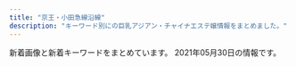 ```yaml
---
title: "京王・小田急線沿線"
description: "キーワード別にの巨乳アジアン・チャイナエステ嬢情報をまとめました。"
---
```


新着画像と新着キーワードをまとめています。
2021年05月30日の情報です。

<DmmAffiliateIns />
<KeywordTable
  shops={
    [
    {
        "img_links": [
            "http://aroma-esthe.in.net/img/nav-001.png",
            "http://aroma-esthe.in.net/img/nav-006.png",
            "http://aroma-esthe.in.net/img/nav-003.png",
            "http://aroma-esthe.in.net/img/nav-004.png",
            "http://aroma-esthe.in.net/img/nav-002.png",
            "http://aroma-esthe.in.net/img/tel.png",
            "http://aroma-esthe.in.net/img/cg011.png",
            "http://aroma-esthe.in.net/img/top01.png",
            "http://aroma-esthe.in.net/img/cg02.png",
            "http://aroma-esthe.in.net/img/nav-005.png",
            "http://aroma-esthe.in.net/img/no.png",
            "http://aroma-esthe.in.net/img/cg051.png",
            "http://aroma-esthe.in.net/img/cg03.png"
        ],
        "keywords": {
            "C": 1,
            "85": 1,
            "86": 3
        },
        "station": "\u7b39\u585a\u99c5\u5317\u53e3",
        "url": "http://aroma-esthe.in.net/",
        "name": "\u840c \uff5e\u3082\u3048\uff5e"
    },
    {
        "name": "U\uff06ME",
        "img_links": [
            "http://massage-relax.pink/images/ttl-informationt.png",
            "http://massage-relax.pink/images/ttl-concept2t.png",
            "http://massage-relax.pink/images/ttl-qrf.png",
            "http://massage-relax.pink/images/ttl-pickupt.png",
            "http://massage-relax.pink/images/txt-footer-copyright.png",
            "http://massage-relax.pink/images/bnr-sp-campaign01.jpg",
            "http://massage-relax.pink/images/ttl-therapist.png",
            "http://massage-relax.pink/images/cg03.jpg",
            "http://massage-relax.pink/images/txt-header-phonet.png",
            "http://massage-relax.pink/images/img-header-mainvisual01t.jpg",
            "http://massage-relax.pink/images/img-header-mainvisual01.jpg",
            "http://massage-relax.pink/images/bg-image-consept02.png",
            "http://massage-relax.pink/images/acc.jpg",
            "http://massage-relax.pink/images/ttl-qrt.png",
            "http://massage-relax.pink/images/img-therapistt.jpg",
            "http://massage-relax.pink/images/bg-image-consept.png",
            "http://massage-relax.pink/images/cg02.jpg",
            "http://massage-relax.pink/images/ttl-conceptt.png",
            "http://massage-relax.pink/images/cg09.jpg",
            "http://massage-relax.pink/images/ttl-qr.png",
            "http://massage-relax.pink/images/cg08.jpg",
            "http://massage-relax.pink/images/img-therapist.jpg",
            "http://massage-relax.pink/images/ttl-concept.png",
            "http://massage-relax.pink/images/cg07.jpg",
            "http://massage-relax.pink/images/txt-header-storeinfo.png",
            "http://massage-relax.pink/images/cg12.jpg",
            "http://massage-relax.pink/images/cg10.jpg",
            "http://massage-relax.pink/images/cg05.jpg",
            "http://massage-relax.pink/images/ttl-pickup.png",
            "http://massage-relax.pink/images/img-linkt.jpg",
            "http://massage-relax.pink/images/cg01.jpg",
            "http://massage-relax.pink/images/ttl-information.png",
            "http://massage-relax.pink/images/cg11.jpg",
            "http://massage-relax.pink/images/qr.jpg",
            "http://massage-relax.pink/images/ttl-link.png",
            "http://massage-relax.pink/images/bnr-campaign01.jpg",
            "http://massage-relax.pink/images/ttl-concept2.png",
            "http://massage-relax.pink/images/txt-header-phone.png",
            "http://massage-relax.pink/images/img-link.jpg"
        ],
        "keywords": {
            "86": 1,
            "D": 36,
            "E": 4
        },
        "url": "http://massage-relax.pink/",
        "station": "\u660e\u5927\u524d\u99c5\u4e2d\u592e\u53e3"
    },
    {
        "url": "http://soleil.ebb.jp/",
        "keywords": {
            "D": 4,
            "87": 6,
            "E": 2
        },
        "name": "SOLEIL \uff5e\u30bd\u30ec\u30a4\u30e6\uff5e",
        "img_links": [
            "http://soleil.ebb.jp/s_staff.jpg",
            "http://soleil.ebb.jp/mens-esthe1.png",
            "http://soleil.ebb.jp/end.png",
            "http://soleil.ebb.jp/ryoukihyo.png",
            "http://soleil.ebb.jp/s_news.jpg",
            "http://soleil.ebb.jp/2/uploadimg/1617698425.jpg",
            "http://soleil.ebb.jp/2/uploadimg/1617698146.jpg",
            "http://soleil.ebb.jp/top.png",
            "http://soleil.ebb.jp/2/uploadimg/1617698276.jpg",
            "http://soleil.ebb.jp/int1.png",
            "http://soleil.ebb.jp/nbj2.jpg"
        ],
        "station": "\u8056\u8e5f\u685c\u30f6\u4e18\u99c5\u6771\u53e3"
    },
    {
        "name": "\u7652\u3057\u306e\u7a7a\u9593",
        "station": "\u5343\u6b73\u70cf\u5c71\u99c5\u5317\u53e3",
        "img_links": [
            "http://www.iyashikukan.xyz/images/top/top-foot_04.png",
            "http://www.iyashikukan.xyz/images/staff/10/mimi.jpg",
            "http://www.iyashikukan.xyz/images/staff/10/nana.jpg",
            "http://www.iyashikukan.xyz/images/index-rin_02.jpg",
            "http://www.iyashikukan.xyz/images/index-rin_20.jpg",
            "http://www.iyashikukan.xyz/images/nav/nav-t-job.jpg",
            "http://www.iyashikukan.xyz/images/staff/10/1.jpg",
            "http://www.iyashikukan.xyz/images/top/top-foot_05.png",
            "http://www.iyashikukan.xyz/images/index-rin_04.jpg",
            "http://www.iyashikukan.xyz/images/lanmu-t-st2.jpg",
            "http://www.iyashikukan.xyz/images/top/t3.png",
            "http://www.iyashikukan.xyz/images/staff/10/2.jpg",
            "http://www.iyashikukan.xyz/images/index-rin_14.jpg",
            "http://www.iyashikukan.xyz/images/shop/r5.jpg",
            "http://www.iyashikukan.xyz/images/nav/nav-t-sys.jpg",
            "http://www.iyashikukan.xyz/images/staff/9/39-02a.jpg",
            "http://www.iyashikukan.xyz/images/top/top-foot_03.png",
            "http://www.iyashikukan.xyz/images/top/t2.jpg",
            "http://www.iyashikukan.xyz/images/index-rin_16.jpg",
            "http://www.iyashikukan.xyz/images/staff/10/satomi.jpg",
            "http://www.iyashikukan.xyz/images/top/t3.jpg",
            "http://www.iyashikukan.xyz/images/lanmu-t-st.jpg",
            "http://www.iyashikukan.xyz/images/staff/10/sayaka22.jpg"
        ],
        "keywords": {},
        "url": "http://www.iyashikukan.xyz/"
    },
    {
        "keywords": {
            "87": 6,
            "D": 6,
            "E": 6,
            "F": 2,
            "88": 6,
            "90": 2
        },
        "url": "http://hatagayalove.xyz/",
        "station": "\u5e61\u30f6\u8c37\u99c5\u5317\u53e3",
        "img_links": [
            "http://hatagayalove.xyz/images/bjs3.jpg",
            "http://hatagayalove.xyz/files/019-03f705.jpg",
            "http://hatagayalove.xyz/images/topcaf5.jpg",
            "http://hatagayalove.xyz/images/news1.jpg",
            "http://hatagayalove.xyz/files/019caf5.jpg",
            "http://hatagayalove.xyz/files/021d289.jpg",
            "http://hatagayalove.xyz/files/001-0338e3.jpg",
            "http://hatagayalove.xyz/images/staff_line.jpg",
            "http://hatagayalove.xyz/files/020b7ea.jpg",
            "http://hatagayalove.xyz/files/003b7ea.jpg",
            "http://hatagayalove.xyz/files/002b7ea.jpg",
            "http://hatagayalove.xyz/files/001caf5.jpg",
            "http://hatagayalove.xyz/files/019f705.jpg",
            "http://hatagayalove.xyz/files/023-02d289.jpg",
            "http://hatagayalove.xyz/images/top38e3.jpg",
            "http://hatagayalove.xyz/files/020011d.jpg",
            "http://hatagayalove.xyz/files/021b7ea.jpg",
            "http://hatagayalove.xyz/files/019b7ea.jpg",
            "http://hatagayalove.xyz/files/003caf5.jpg",
            "http://hatagayalove.xyz/files/001-0238e3.jpg",
            "http://hatagayalove.xyz/images/topf705.jpg",
            "http://hatagayalove.xyz/files/00138e3.jpg",
            "http://hatagayalove.xyz/images/topb7ea.jpg",
            "http://hatagayalove.xyz/images/girl_bt.jpg",
            "http://hatagayalove.xyz/files/003-0238e3.jpg",
            "http://hatagayalove.xyz/files/002d289.jpg",
            "http://hatagayalove.xyz/images/topd289.jpg",
            "http://hatagayalove.xyz/images/top60df.jpg",
            "http://hatagayalove.xyz/files/003-0338e3.jpg",
            "http://hatagayalove.xyz/files/019-02f705.jpg",
            "http://hatagayalove.xyz/files/021-03d289.jpg",
            "http://hatagayalove.xyz/files/00338e3.jpg",
            "http://hatagayalove.xyz/images/pick.jpg",
            "http://hatagayalove.xyz/files/020-02011d.jpg",
            "http://hatagayalove.xyz/files/023d289.jpg",
            "http://hatagayalove.xyz/images/backlist.jpg",
            "http://hatagayalove.xyz/files/023-03d289.jpg",
            "http://hatagayalove.xyz/files/001b7ea.jpg",
            "http://hatagayalove.xyz/files/023caf5.jpg",
            "http://hatagayalove.xyz/files/002-03d289.jpg",
            "http://hatagayalove.xyz/files/021caf5.jpg",
            "http://hatagayalove.xyz/images/top011d.jpg",
            "http://hatagayalove.xyz/files/020-03011d.jpg",
            "http://hatagayalove.xyz/files/023b7ea.jpg",
            "http://hatagayalove.xyz/files/021-02d289.jpg",
            "http://hatagayalove.xyz/files/002caf5.jpg",
            "http://hatagayalove.xyz/files/002-02d289.jpg",
            "http://hatagayalove.xyz/files/020caf5.jpg"
        ],
        "name": "\u6708\u306e\u96eb"
    },
    {
        "name": "Enjoy",
        "keywords": {
            "89": 1,
            "C": 11,
            "E": 1,
            "G": 1,
            "86": 2,
            "F": 1,
            "D": 1,
            "87": 1
        },
        "station": "\u7b39\u585a\u99c5\u5357\u53e3",
        "img_links": [
            "http://www.enjoy-massage.work/img/r1.jpg",
            "http://www.enjoy-massage.work/img/st3.jpg",
            "http://www.enjoy-massage.work/img/sta4.jpg",
            "http://www.enjoy-massage.work/img/sta2.jpg",
            "http://www.enjoy-massage.work/img/flash.jpg",
            "http://www.enjoy-massage.work/img/st4.jpg",
            "http://www.enjoy-massage.work/img/s4.jpg",
            "http://www.enjoy-massage.work/img/st2.jpg",
            "http://www.enjoy-massage.work/img/r2.jpg",
            "http://www.enjoy-massage.work/img/s2.jpg",
            "http://www.enjoy-massage.work/img/sta3.jpg",
            "http://www.enjoy-massage.work/img/botton.jpg",
            "http://www.enjoy-massage.work/img/head.jpg",
            "http://www.enjoy-massage.work/img/st02.jpg",
            "http://www.enjoy-massage.work/img/mo.png",
            "http://www.enjoy-massage.work/img/st1.jpg",
            "http://www.enjoy-massage.work/img/pickup20.jpg",
            "http://www.enjoy-massage.work/img/nos.jpg",
            "http://www.enjoy-massage.work/img/s1.jpg",
            "http://www.enjoy-massage.work/img/acc.jpg",
            "http://www.enjoy-massage.work/img/sta1.jpg",
            "http://www.enjoy-massage.work/img/s3.jpg"
        ],
        "url": "http://www.enjoy-massage.work/"
    },
    {
        "url": "http://simiru.work/",
        "keywords": {
            "D": 3,
            "88": 10,
            "86": 2,
            "E": 9
        },
        "name": "\u30b9\u30df\u30ec",
        "station": "\u767b\u6238\u99c5\u751f\u7530\u7dd1\u5730\u53e3",
        "img_links": [
            "http://simiru.work/uploads/allimg/210217/1-21021G45911.jpg",
            "http://simiru.work/uploads/allimg/210217/1-21021G45K7.jpg",
            "http://simiru.work/uploads/210317/1-21031GA143332.jpg",
            "http://simiru.work/uploads/allimg/210217/1-21021G45S1.jpg",
            "http://simiru.work/uploads/210217/1-21021G45JWU.jpg",
            "http://simiru.work/uploads/200707/1-200FG022542H.jpg",
            "http://simiru.work/uploads/210217/1-21021G45Q5O1.jpg",
            "http://simiru.work/uploads/allimg/210317/1-21031GA417.jpg",
            "http://simiru.work/uploads/210317/1-21031GT511233.jpg",
            "http://simiru.work/webstyle/gobottom.png",
            "http://simiru.work/uploads/200706/1-200F6162A1116.jpg",
            "http://simiru.work/uploads/210317/1-21031GA244V4.jpg",
            "http://simiru.work/uploads/allimg/210317/1-21031GA150.jpg",
            "http://simiru.work/uploads/210317/1-21031GA40b18.jpg",
            "http://simiru.work/uploads/200706/1-200F6162531Y9.png",
            "http://simiru.work/uploads/200706/1-200F6153052L7.jpg",
            "http://simiru.work/uploads/210217/1-21021G45Z0R1.jpg",
            "http://simiru.work/uploads/200706/1-200F616262aV.jpg",
            "http://simiru.work/uploads/allimg/210317/1-21031GA253.jpg"
        ]
    },
    {
        "keywords": {},
        "name": "\u8776\u821e",
        "station": "\u5343\u6b73\u8239\u6a4b\u99c5\u5357\u53e3",
        "img_links": [],
        "url": "http://salon-rlx.com/"
    },
    {
        "station": "\u4e0b\u5317\u6ca2\u99c5\u5357\u53e3",
        "url": "http://shizuka2015.net/",
        "keywords": {
            "C": 7
        },
        "img_links": [
            "http://shizuka2015.net/images/staff/yuri.jpg",
            "http://shizuka2015.net/images/shop/1.jpg",
            "http://shizuka2015.net/images/nav/hanga-acc.jpg",
            "http://shizuka2015.net/images/w-top.jpg",
            "http://shizuka2015.net/images/nav/hanga-sys.jpg",
            "http://shizuka2015.net/images/lm-c-bgdb2.png",
            "http://shizuka2015.net/images/staff/hikari.jpg",
            "http://shizuka2015.net/images/sakura.jpg",
            "http://shizuka2015.net/images/shop/4.jpg",
            "http://shizuka2015.net/images/nav/hanga-job.jpg",
            "http://shizuka2015.net/images/sys-n.jpg",
            "http://shizuka2015.net/images/nav/hanga-sta.jpg",
            "http://shizuka2015.net/images/moe.jpg",
            "http://shizuka2015.net/images/yuka.jpg",
            "http://shizuka2015.net/images/shop/6.jpg",
            "http://shizuka2015.net/images/aki.jpg",
            "http://shizuka2015.net/images/lm-c-bgdow.png",
            "http://shizuka2015.net/images/shop/5.jpg"
        ],
        "name": "\u9759\u9999"
    },
    {
        "keywords": {
            "87": 1,
            "88": 1,
            "C": 2,
            "90": 1,
            "E": 3,
            "92": 1,
            "91": 1
        },
        "url": "http://pandora.estheya.com/",
        "station": "\u8abf\u5e03\u99c5\u5317\u53e3",
        "img_links": [
            "http://pandora.estheya.com/css/nav/nav-004.jpg",
            "http://pandora.estheya.com/css/tel.png",
            "http://pandora.estheya.com/css/nav/nav-005.jpg",
            "http://pandora.estheya.com/css/osusume01.jpg",
            "http://pandora.estheya.com/css/nav/nav-001.jpg",
            "http://pandora.estheya.com/css/baner.jpg",
            "http://pandora.estheya.com/css/staff/staff05.jpg",
            "http://pandora.estheya.com/css/staff/staff06.jpg",
            "http://pandora.estheya.com/css/staff/staff04.jpg",
            "http://pandora.estheya.com/css/staff/staff02.jpg",
            "http://pandora.estheya.com/css/nav/nav-006.jpg",
            "http://pandora.estheya.com/css/cam01.jpg",
            "http://pandora.estheya.com/css/top-left02.jpg",
            "http://pandora.estheya.com/css/nav/nav-002.jpg",
            "http://pandora.estheya.com/css/nav/nav-003.jpg",
            "http://pandora.estheya.com/css/staff/staff07.jpg"
        ],
        "name": "Pandora -\u30d1\u30f3\u30c9\u30e9-"
    },
    {
        "station": "\u7a32\u7530\u5824\u99c5",
        "name": "\u96ea\u306e\u5a18",
        "keywords": {
            "F": 2,
            "85": 2,
            "E": 4,
            "89": 2,
            "86": 2,
            "D": 2,
            "87": 4,
            "C": 2
        },
        "url": "http://yumera.work/",
        "img_links": [
            "http://yumera.work/girls/aki1.jpg",
            "http://yumera.work/img/all/loader.png",
            "http://yumera.work/girls/mika_s.jpg",
            "http://yumera.work/img/noimg/04.jpg",
            "http://yumera.work/girls/mei1.jpg",
            "http://yumera.work/img/noimg/05.jpg",
            "http://yumera.work/girls/ruru1.jpg",
            "http://yumera.work/img/noimg/03.jpg",
            "http://yumera.work/girls/aki_s.jpg",
            "http://yumera.work/girls/mei_s.jpg",
            "http://yumera.work/girls/mika1.jpg",
            "http://yumera.work/girls/ruru_s.jpg"
        ]
    },
    {
        "keywords": {},
        "url": "https://lu-rinpa.tokyo/",
        "img_links": [
            "https://lu-rinpa.tokyo/wp-content/themes/este/img/tel01.png",
            "https://lu-rinpa.tokyo/wp-content/themes/este/img/top-img01.png",
            "https://lu-rinpa.tokyo/wp-content/themes/este/img/tel.png",
            "https://lu-rinpa.tokyo/wp-content/themes/este/img/top-img066.png",
            "https://lu-rinpa.tokyo/wp-content/uploads/2019/12/dtyfugihoja.jpg",
            "https://lu-rinpa.tokyo/wp-content/themes/este/img/top-img02.png",
            "https://lu-rinpa.tokyo/wp-content/uploads/2019/12/rydftugihoix.jpg",
            "https://lu-rinpa.tokyo/wp-content/themes/este/img/1.jpg",
            "https://lu-rinpa.tokyo/wp-content/themes/este/img/4.jpg",
            "https://lu-rinpa.tokyo/wp-content/themes/este/img/top-img035.png",
            "https://lu-rinpa.tokyo/wp-content/uploads/2019/12/rtdyfugihojsa.jpg",
            "https://lu-rinpa.tokyo/wp-content/themes/este/img/3.jpg",
            "https://lu-rinpa.tokyo/wp-content/themes/este/img/2.jpg",
            "https://lu-rinpa.tokyo/wp-content/uploads/2019/06/6.jpg"
        ],
        "station": "\u8056\u8e5f\u685c\u30f6\u4e18\u99c5\u6771\u53e3",
        "name": "\u685c\u96ea"
    },
    {
        "keywords": {},
        "name": "\u30e9\u30f3\u30c9\u30d7\u30ea\u30f3\u30b9",
        "img_links": [
            "https://www.land-prince.work/img/rio1.jpg",
            "https://www.land-prince.work/images/b1.jpg",
            "https://www.land-prince.work/images/3.jpg",
            "https://www.land-prince.work/images/5.jpg",
            "https://www.land-prince.work/images/sys1.jpg",
            "https://www.land-prince.work/img/yuri2.jpg",
            "https://www.land-prince.work/images/4.jpg",
            "https://www.land-prince.work/img/mina1.jpg",
            "https://www.land-prince.work/images/mobile.jpg",
            "https://www.land-prince.work/images/sisu.jpg",
            "https://www.land-prince.work/img/yuyu2.jpg",
            "https://www.land-prince.work/img/riri1.jpg",
            "https://www.land-prince.work/img/yuri1.jpg",
            "https://www.land-prince.work/img/eri1.jpg",
            "https://www.land-prince.work/images/news.jpg",
            "https://www.land-prince.work/img/yuyu1.jpg",
            "https://www.land-prince.work/images/7.jpg",
            "https://www.land-prince.work/images/int1.jpg",
            "https://www.land-prince.work/images/interior_t.jpg",
            "https://www.land-prince.work/images/1.jpg",
            "https://www.land-prince.work/images/6.jpg",
            "https://www.land-prince.work/images/staff_t.jpg",
            "https://www.land-prince.work/images/int2.jpg",
            "https://www.land-prince.work/images/rec1.jpg",
            "https://www.land-prince.work/img/tomo1.jpg",
            "https://www.land-prince.work/images/b2.jpg",
            "https://www.land-prince.work/images/b3.jpg",
            "https://www.land-prince.work/images/8.jpg",
            "https://www.land-prince.work/images/head.jpg",
            "https://www.land-prince.work/images/rtel.jpg",
            "https://www.land-prince.work/images/s1.png",
            "https://www.land-prince.work/images/2.jpg",
            "https://www.land-prince.work/img/yuki1.jpg",
            "https://www.land-prince.work/img/eri2.jpg",
            "https://www.land-prince.work/images/sys2.jpg",
            "https://www.land-prince.work/images/tel.jpg"
        ],
        "station": "\u5e61\u30f6\u8c37\u99c5\u5357\u53e3",
        "url": "https://www.land-prince.work/"
    },
    {
        "station": "\u5343\u6b73\u70cf\u5c71\u99c5\u5317\u53e3",
        "url": "https://hobo100per.jpn.vin/",
        "img_links": [
            "https://hobo100per.jpn.vin/images/s_topics.jpg",
            "https://hobo100per.jpn.vin/images/top.png",
            "https://hobo100per.jpn.vin/photos/sites/64/2021/01/202101160211441.jpg",
            "https://hobo100per.jpn.vin/images/s_face.jpg",
            "https://hobo100per.jpn.vin/images/room2.jpg",
            "https://hobo100per.jpn.vin/images/room4.jpg",
            "https://hobo100per.jpn.vin/images/end.png",
            "https://hobo100per.jpn.vin/photos/sites/64/2021/03/2021031502514054.jpg",
            "https://hobo100per.jpn.vin/photos/sites/64/2020/12/2020120204102727.jpg",
            "https://hobo100per.jpn.vin/photos/sites/64/2020/10/2020102607255898.jpg",
            "https://hobo100per.jpn.vin/images/news_bj1.jpg",
            "https://hobo100per.jpn.vin/images/s_link.jpg",
            "https://hobo100per.jpn.vin/photos/sites/64/2021/02/2021020403220683.jpg",
            "https://hobo100per.jpn.vin/photos/sites/64/2020/10/2020102607255792.jpg",
            "https://hobo100per.jpn.vin/images/s_staff.jpg",
            "https://hobo100per.jpn.vin/images/face_bj2.jpg",
            "https://hobo100per.jpn.vin/photos/sites/64/2021/04/2021040902115754.jpg",
            "https://hobo100per.jpn.vin/images/room1.jpg",
            "https://hobo100per.jpn.vin/photos/sites/64/2021/02/2021021405253880.jpg",
            "https://hobo100per.jpn.vin/images/1.png",
            "https://hobo100per.jpn.vin/images/news_bj3.jpg",
            "https://hobo100per.jpn.vin/images/room3.jpg",
            "https://hobo100per.jpn.vin/photos/sites/64/2021/05/2021051105251986.jpg",
            "https://hobo100per.jpn.vin/photos/sites/64/2021/02/2021022309221643.jpg",
            "https://hobo100per.jpn.vin/photos/sites/64/2020/10/2020102607255627.jpg",
            "https://hobo100per.jpn.vin/photos/sites/64/2020/11/2020111302073452.jpg",
            "https://hobo100per.jpn.vin/photos/sites/64/2020/10/2020102607255738.jpg",
            "https://hobo100per.jpn.vin/images/mobile.jpg"
        ],
        "name": "\u307b\u307c100%",
        "keywords": {
            "84": 56,
            "E": 14,
            "D": 154,
            "83": 14,
            "C": 43,
            "87": 84,
            "85": 28
        }
    },
    {
        "name": "\u30bb\u30af\u30b7\u30fc\u30ac\u30fc\u30eb",
        "url": "http://www.sexy.masg.info/",
        "keywords": {
            "\u30bb\u30af\u30b7\u30fc": 15
        },
        "station": "\u3064\u3064\u3058\u30f6\u4e18\u99c5\u5357\u53e3",
        "img_links": [
            "http://www.sexy.masg.info/images/top02-left.png",
            "http://www.sexy.masg.info/images/osusume01.png",
            "http://www.sexy.masg.info/images/nav-004.png",
            "http://www.sexy.masg.info/photo_news/upimg/148456098c3d489495_0.jpg",
            "http://www.sexy.masg.info/photo_news/upimg/546976073e91843a25_1.jpg",
            "http://www.sexy.masg.info/files/006.jpg",
            "http://www.sexy.masg.info/files/007.jpg",
            "http://www.sexy.masg.info/files/009.jpg",
            "http://www.sexy.masg.info/images/nav-006.png",
            "http://www.sexy.masg.info/images/nav-002.png",
            "http://www.sexy.masg.info/images/tel.png",
            "http://www.sexy.masg.info/images/nav-001.png",
            "http://www.sexy.masg.info/photo_news/upimg/148456098c3d489495_1.jpg",
            "http://www.sexy.masg.info/files/004.jpg",
            "http://www.sexy.masg.info/images/nav-005.png",
            "http://www.sexy.masg.info/photo_news/upimg/51915605bf3089d1a1_0.jpg",
            "http://www.sexy.masg.info/files/001.jpg",
            "http://www.sexy.masg.info/images/top003.png",
            "http://www.sexy.masg.info/files/010.jpg",
            "http://www.sexy.masg.info/images/top01.png",
            "http://www.sexy.masg.info/files/008.jpg",
            "http://www.sexy.masg.info/photo_news/upimg/546976073e91843a25_0.jpg",
            "http://www.sexy.masg.info/files/002.jpg",
            "http://www.sexy.masg.info/photo_news/upimg/51915605bf3089d1a1_1.jpg",
            "http://www.sexy.masg.info/files/003.jpg",
            "http://www.sexy.masg.info/images/nav-003.png"
        ]
    },
    {
        "station": "\u5343\u6b73\u8239\u6a4b\u99c5\u5317\u53e3",
        "img_links": [
            "http://www.mens-chitose.com/images/coverParts.png",
            "http://www.mens-chitose.com/images/info.jpg",
            "http://www.mens-chitose.com/images/infoSlide01.jpg",
            "http://www.mens-chitose.com/files/011.jpg",
            "http://www.mens-chitose.com/images/attention.png",
            "http://www.mens-chitose.com/images/concept.jpg",
            "http://www.mens-chitose.com/files/001.jpg",
            "http://www.mens-chitose.com/files/013.jpg"
        ],
        "name": "\u5065\u5eb7\u697d",
        "keywords": {
            "86": 3,
            "D": 3
        },
        "url": "http://www.mens-chitose.com/"
    },
    {
        "name": "for you",
        "url": "http://aroma-relax.red/",
        "station": "\u4ee3\u3005\u6728\u4e0a\u539f\u99c5\u5357\u53e3",
        "keywords": {
            "86": 18,
            "E": 4,
            "D": 16,
            "87": 2
        },
        "img_links": [
            "http://aroma-relax.red/img/cg03.jpg",
            "http://aroma-relax.red/img/l.png",
            "http://aroma-relax.red/img/cg01.jpg",
            "http://aroma-relax.red/img/stafft.jpg",
            "http://aroma-relax.red/img/cg05.jpg",
            "http://aroma-relax.red/img/cg08.jpg",
            "http://aroma-relax.red/img/f1.jpg",
            "http://aroma-relax.red/img/cg04.jpg",
            "http://aroma-relax.red/img/f2.jpg",
            "http://aroma-relax.red/img/cg10.jpg",
            "http://aroma-relax.red/img/f4.jpg",
            "http://aroma-relax.red/img/top.jpg",
            "http://aroma-relax.red/img/footer.jpg",
            "http://aroma-relax.red/img/f3.jpg",
            "http://aroma-relax.red/img/cg02.jpg",
            "http://aroma-relax.red/img/cg07.jpg",
            "http://aroma-relax.red/img/no.png",
            "http://aroma-relax.red/img/cg09.jpg",
            "http://aroma-relax.red/img/cg06.jpg"
        ]
    },
    {
        "url": "http://www.goldsea.work/",
        "img_links": [
            "http://www.goldsea.work/staff/koko1.jpg",
            "http://www.goldsea.work/staff/yuki.jpg",
            "http://www.goldsea.work/staff/koko.jpg",
            "http://www.goldsea.work/staff/riko2.jpg",
            "http://www.goldsea.work/staff/risa1.jpg",
            "http://www.goldsea.work/staff/mayu.jpg",
            "http://www.goldsea.work/img/pic/slide_11.jpg",
            "http://www.goldsea.work/staff/nao.jpg",
            "http://www.goldsea.work/staff/nao1.jpg",
            "http://www.goldsea.work/img/pic/int3.jpg",
            "http://www.goldsea.work/img/pic/int1.jpg",
            "http://www.goldsea.work/staff/rika.jpg",
            "http://www.goldsea.work/staff/risa.jpg",
            "http://www.goldsea.work/staff/rika1.jpg",
            "http://www.goldsea.work/staff/rika2.jpg",
            "http://www.goldsea.work/img/pic/int2.jpg",
            "http://www.goldsea.work/staff/mayu1.jpg",
            "http://www.goldsea.work/img/pic/slide_12.jpg",
            "http://www.goldsea.work/staff/koko2.jpg",
            "http://www.goldsea.work/img/loader.png",
            "http://www.goldsea.work/staff/riko.jpg",
            "http://www.goldsea.work/staff/yuki1.jpg",
            "http://www.goldsea.work/staff/yuki2.jpg",
            "http://www.goldsea.work/staff/mayu2.jpg",
            "http://www.goldsea.work/staff/riko1.jpg",
            "http://www.goldsea.work/staff/nao2.jpg"
        ],
        "station": "\u767b\u6238\u99c5",
        "keywords": {
            "89": 1,
            "86": 2,
            "87": 1,
            "D": 4,
            "83": 1,
            "E": 4,
            "F": 2,
            "85": 1,
            "C": 4,
            "84": 1
        },
        "name": "Stylish"
    },
    {
        "url": "http://cinderella-princess.net",
        "station": "\u767e\u5408\u30f6\u4e18\u99c5\u5317\u53e3",
        "name": "\u30ea\u30e9\u30af\u30bc\u30fc\u30b7\u30e7\u30f3\u6075",
        "img_links": [
            "http://cinderella-princess.net/images/room3.jpg",
            "http://cinderella-princess.net/images/s_news.jpg",
            "http://cinderella-princess.net/images/s_staff.jpg",
            "http://cinderella-princess.net/images/tel.jpg",
            "http://cinderella-princess.net/images/staff1.jpg",
            "http://cinderella-princess.net/images/movie.jpg",
            "http://cinderella-princess.net/images/staff3.jpg",
            "http://cinderella-princess.net/images/staff4.jpg",
            "http://cinderella-princess.net/links/esthe-summit.jpg",
            "http://cinderella-princess.net/images/girl-z2.jpg",
            "http://cinderella-princess.net/images/s_link.jpg",
            "http://cinderella-princess.net/images/room2.jpg",
            "http://cinderella-princess.net/images/s_chedule.jpg",
            "http://cinderella-princess.net/images/staff2.jpg",
            "http://cinderella-princess.net/images/room4.jpg",
            "http://cinderella-princess.net/images/staff0.jpg",
            "http://cinderella-princess.net/images/nei_bj2.jpg",
            "http://cinderella-princess.net/images/girl-z1.jpg",
            "http://cinderella-princess.net/images/room1.jpg",
            "http://cinderella-princess.net/images/mobile.jpg"
        ],
        "keywords": {
            "C": 23,
            "86": 10
        }
    },
    {
        "img_links": [
            "http://www.ainoyuwaku.esturl.com/img/ac1.jpg",
            "http://www.ainoyuwaku.esturl.com/img/top_sm.jpg",
            "http://www.ainoyuwaku.esturl.com/files/002-02.jpg",
            "http://www.ainoyuwaku.esturl.com/files/004-02.jpg",
            "http://www.ainoyuwaku.esturl.com/files/001-02.jpg",
            "http://www.ainoyuwaku.esturl.com/files/005-02.jpg",
            "http://www.ainoyuwaku.esturl.com/files/004.jpg",
            "http://www.ainoyuwaku.esturl.com/img/ac2.jpg",
            "http://www.ainoyuwaku.esturl.com/img/top.jpg",
            "http://www.ainoyuwaku.esturl.com/img/spacer900x360.png",
            "http://www.ainoyuwaku.esturl.com/files/002.jpg",
            "http://www.ainoyuwaku.esturl.com/files/003.jpg",
            "http://www.ainoyuwaku.esturl.com/files/001.jpg",
            "http://www.ainoyuwaku.esturl.com/photo_news/upimg/31737608bbd71ade4d_0.jpg",
            "http://www.ainoyuwaku.esturl.com/files/005.jpg",
            "http://www.ainoyuwaku.esturl.com/files/003-02.jpg"
        ],
        "url": "http://www.ainoyuwaku.esturl.com/",
        "keywords": {
            "D": 32,
            "C": 34,
            "87": 24,
            "86": 16
        },
        "station": "\u660e\u5927\u524d\u99c5\u4e2d\u592e\u53e3",
        "name": "\u611b\u306e\u8a98\u60d1"
    },
    {
        "keywords": {
            "86": 6,
            "83": 3,
            "84": 3,
            "85": 3
        },
        "name": "\u685c \uff5e\u30b5\u30af\u30e9\uff5e",
        "url": "http://sakura.iyasi.me/",
        "img_links": [
            "http://sakura.iyasi.me/images/staff_04.jpg",
            "http://sakura.iyasi.me/images/staff_bj4.png",
            "http://sakura.iyasi.me/layer/images/top/top_04.jpg",
            "http://sakura.iyasi.me/layer/images/top.jpg",
            "http://sakura.iyasi.me/images/ser1.jpg",
            "http://sakura.iyasi.me/images/staff_01.jpg",
            "http://sakura.iyasi.me/images/ser3.jpg",
            "http://sakura.iyasi.me/images/ser4.jpg",
            "http://sakura.iyasi.me/images/staff_02.jpg",
            "http://sakura.iyasi.me/images/s_info.png",
            "http://sakura.iyasi.me/images/top2.jpg",
            "http://sakura.iyasi.me/images/ser2.jpg",
            "http://sakura.iyasi.me/layer/images/top/top_06.jpg",
            "http://sakura.iyasi.me/images/wenzi-staff.png",
            "http://sakura.iyasi.me/images/staff_03.jpg",
            "http://sakura.iyasi.me/images/top1.jpg",
            "http://sakura.iyasi.me/layer/images/top/top_08.png",
            "http://sakura.iyasi.me/layer/images/top/top_03.jpg",
            "http://sakura.iyasi.me/images/info.png",
            "http://sakura.iyasi.me/layer/images/top/top_02.jpg",
            "http://sakura.iyasi.me/images/staff_06.jpg",
            "http://sakura.iyasi.me/layer/images/top/top_05.jpg",
            "http://sakura.iyasi.me/images/s_service.png",
            "http://sakura.iyasi.me/layer/images/top/top_01.jpg",
            "http://sakura.iyasi.me/images/1.jpg",
            "http://sakura.iyasi.me/images/staff_bj1.png"
        ],
        "station": "\u5343\u6b73\u70cf\u5c71\u99c5\u5357\u53e3"
    },
    {
        "name": "\u5b89\u5fc3\u5802",
        "img_links": [
            "http://www.fuafua.info/images/mobile.jpg",
            "http://www.fuafua.info/images/tstaff.jpg",
            "http://www.fuafua.info/images/yuka.jpg",
            "http://www.fuafua.info/images/w-2.jpg",
            "http://www.fuafua.info/images/ll.jpg",
            "http://www.fuafua.info/images/w-4.jpg",
            "http://www.fuafua.info/images/m2.jpg",
            "http://www.fuafua.info/images/r02.jpg",
            "http://www.fuafua.info/images/r01.jpg",
            "http://www.fuafua.info/images/mihao.jpg",
            "http://www.fuafua.info/images/r03.jpg",
            "http://www.fuafua.info/images/maga.png",
            "http://www.fuafua.info/images/m1.jpg",
            "http://www.fuafua.info/images/aym.jpg"
        ],
        "keywords": {},
        "url": "http://www.fuafua.info/",
        "station": "\u8abf\u5e03\u99c5\u5317\u53e3"
    },
    {
        "url": "http://www.kousei-jyunen.com/",
        "station": "\u6210\u57ce\u5b66\u5712\u524d\u99c5",
        "name": "\u6f64\u5712",
        "keywords": {},
        "img_links": [
            "http://www.kousei-jyunen.com/images/top-munu-2_01.jpg",
            "http://www.kousei-jyunen.com/images/info.jpg",
            "http://www.kousei-jyunen.com/images/index_qr.jpg",
            "http://www.kousei-jyunen.com/images/staff.jpg",
            "http://www.kousei-jyunen.com/images/top-munu-2_05.jpg",
            "http://www.kousei-jyunen.com/images/sys.jpg",
            "http://www.kousei-jyunen.com/images/top-munu-1_05.jpg",
            "http://www.kousei-jyunen.com/images/top-1_03.jpg",
            "http://www.kousei-jyunen.com/images/top-munu-1_01.jpg",
            "http://www.kousei-jyunen.com/images/top-1_01.jpg",
            "http://www.kousei-jyunen.com/flash.jpg",
            "http://www.kousei-jyunen.com/images/top-1_05.jpg",
            "http://www.kousei-jyunen.com/images/sta.jpg",
            "http://www.kousei-jyunen.com/images/top-munu-2_03.jpg",
            "http://www.kousei-jyunen.com/images/news.jpg",
            "http://www.kousei-jyunen.com/images/top-munu-2_02.jpg",
            "http://www.kousei-jyunen.com/images/top-munu-1_02.jpg",
            "http://www.kousei-jyunen.com/images/top-ib.jpg",
            "http://www.kousei-jyunen.com/images/top-munu-1_03.jpg",
            "http://www.kousei-jyunen.com/images/top-munu-2_04.jpg",
            "http://www.kousei-jyunen.com/images/top-1_02.jpg",
            "http://www.kousei-jyunen.com/images/top-1_04.jpg",
            "http://www.kousei-jyunen.com/images/top-munu-1_04.jpg"
        ]
    },
    {
        "station": "\u767b\u6238\u99c5\u751f\u7530\u7dd1\u5730\u53e3",
        "url": "http://sicily.estheya.com/",
        "name": "Sicily",
        "keywords": {
            "C": 1,
            "92": 1,
            "86": 1,
            "D": 1,
            "E": 1,
            "90": 1
        },
        "img_links": [
            "http://sicily.estheya.com/css/cam01.jpg",
            "http://sicily.estheya.com/css/staff/staff01.jpg",
            "http://sicily.estheya.com/css/m-top04.jpg",
            "http://sicily.estheya.com/images/call.png",
            "http://sicily.estheya.com/css/staff/staff02.jpg",
            "http://sicily.estheya.com/css/m-head.jpg",
            "http://sicily.estheya.com/css/staff/staff03.jpg"
        ]
    },
    {
        "url": "http://www.gekabijin.relaxmens.com/",
        "keywords": {
            "C": 12,
            "D": 16,
            "87": 16
        },
        "name": "\u6708\u4e0b\u7f8e\u4eba",
        "img_links": [
            "http://www.gekabijin.relaxmens.com/images/shop/s3.jpg",
            "http://www.gekabijin.relaxmens.com/files/004-03.jpg",
            "http://www.gekabijin.relaxmens.com/files/001.jpg",
            "http://www.gekabijin.relaxmens.com/images/shop/s5.jpg",
            "http://www.gekabijin.relaxmens.com/files/003-02.jpg",
            "http://www.gekabijin.relaxmens.com/files/004.jpg",
            "http://www.gekabijin.relaxmens.com/files/004-02.jpg",
            "http://www.gekabijin.relaxmens.com/images/shop/s1.jpg",
            "http://www.gekabijin.relaxmens.com/images/shop/s2.jpg",
            "http://www.gekabijin.relaxmens.com/files/001-02.jpg",
            "http://www.gekabijin.relaxmens.com/images/shop/s6.jpg",
            "http://www.gekabijin.relaxmens.com/files/003-03.jpg",
            "http://www.gekabijin.relaxmens.com/files/001-03.jpg",
            "http://www.gekabijin.relaxmens.com/images/r3.jpg",
            "http://www.gekabijin.relaxmens.com/files/002-02.jpg",
            "http://www.gekabijin.relaxmens.com/files/002.jpg",
            "http://www.gekabijin.relaxmens.com/files/002-03.jpg",
            "http://www.gekabijin.relaxmens.com/images/shop/s4.jpg",
            "http://www.gekabijin.relaxmens.com/images/mobile.jpg",
            "http://www.gekabijin.relaxmens.com/files/003.jpg"
        ],
        "station": "\u5e9c\u4e2d\u99c5\u5317\u53e3"
    },
    {
        "keywords": {
            "C": 9
        },
        "station": "\u4eac\u738b\u591a\u6469\u30bb\u30f3\u30bf\u30fc\u99c5\u897f\u53e3",
        "img_links": [
            "http://www.aroma-tsubaki.com/uploads/aromatsubaki/2011/10/play1.jpg",
            "http://www.aroma-tsubaki.com/uploads/aromatsubaki/2020/10/flash6.jpg",
            "http://www.aroma-tsubaki.com/uploads/aromatsubaki/2020/10/flash4.jpg",
            "http://www.aroma-tsubaki.com/uploads/aromatsubaki/2011/10/468x60.jpg",
            "http://www.aroma-tsubaki.com/uploads/aromatsubaki/2020/10/top.jpg",
            "http://www.aroma-tsubaki.com/uploads/aromatsubaki/2020/10/flash2.jpg",
            "http://www.aroma-tsubaki.com/uploads/aromatsubaki/2020/10/flash1.jpg",
            "http://www.aroma-tsubaki.com/uploads/aromatsubaki/2011/10/play3.jpg",
            "http://www.aroma-tsubaki.com/uploads/aromatsubaki/2012/03/e794bbe5838f-1079.jpg",
            "http://www.aroma-tsubaki.com/uploads/aromatsubaki/2012/05/e794bbe5838f-1623.jpg",
            "http://www.aroma-tsubaki.com/uploads/aromatsubaki/2020/10/flash5.jpg",
            "http://www.aroma-tsubaki.com/uploads/aromatsubaki/2018/10/tel.jpg",
            "http://www.aroma-tsubaki.com/uploads/aromatsubaki/2011/10/play4.jpg",
            "http://www.aroma-tsubaki.com/uploads/aromatsubaki/2011/10/zi_link.jpg",
            "http://www.aroma-tsubaki.com/uploads/aromatsubaki/images/no-photo.jpg",
            "http://www.aroma-tsubaki.com/uploads/aromatsubaki/2011/10/play2.jpg",
            "http://www.aroma-tsubaki.com/uploads/aromatsubaki/2011/10/shouji.jpg",
            "http://www.aroma-tsubaki.com/uploads/aromatsubaki/2011/11/e794bbe5838f-029.jpg",
            "http://www.aroma-tsubaki.com/uploads/aromatsubaki/2020/10/flash3.jpg",
            "http://www.aroma-tsubaki.com/uploads/aromatsubaki/2011/11/e794bbe5838f-031.jpg",
            "http://www.aroma-tsubaki.com/uploads/aromatsubaki/2011/10/info.jpg",
            "http://www.aroma-tsubaki.com/uploads/aromatsubaki/2012/10/e794bbe5838f-261.jpg"
        ],
        "url": "http://aroma-tsubaki.com/",
        "name": "\u693f"
    },
    {
        "keywords": {},
        "station": "\u8abf\u5e03\u99c5\u6771\u53e3",
        "name": "Blue Moon",
        "img_links": [],
        "url": "http://bluemoon.ests.jp/"
    },
    {
        "img_links": [
            "http://flower.est-u.com/images/index_08.jpg",
            "http://flower.est-u.com/images/index2_11.jpg",
            "http://flower.est-u.com/images/s2.jpg",
            "http://flower.est-u.com/images/index_05.jpg",
            "http://flower.est-u.com/images/index_09.jpg",
            "http://flower.est-u.com/images/staff_14.jpg",
            "http://flower.est-u.com/images/index_14.jpg",
            "http://flower.est-u.com/images/index_12.jpg",
            "http://flower.est-u.com/images/index_13.jpg",
            "http://flower.est-u.com/images/s4.jpg",
            "http://flower.est-u.com/images/index_07.jpg",
            "http://flower.est-u.com/images/s3.jpg",
            "http://flower.est-u.com/images/index3_11.jpg",
            "http://flower.est-u.com/images/s5.jpg",
            "http://flower.est-u.com/images/staff_12.jpg",
            "http://flower.est-u.com/images/index_06.jpg",
            "http://flower.est-u.com/images/index_04.jpg",
            "http://flower.est-u.com/images/index_16.jpg",
            "http://flower.est-u.com/images/index_02.jpg",
            "http://flower.est-u.com/images/index_10.jpg",
            "http://flower.est-u.com/images/s1.jpg"
        ],
        "name": "FLOWER",
        "url": "http://flower.est-u.com/",
        "keywords": {},
        "station": "\u5e61\u30f6\u8c37\u99c5\u5317\u53e3"
    },
    {
        "station": "\u8abf\u5e03\u99c5\u6771\u53e3",
        "url": "http://www.mojitojd.xyz/",
        "img_links": [
            "http://www.mojitojd.xyz/uploads/allimg/200930/1-200930094059.jpg",
            "http://www.mojitojd.xyz/uploads/201226/1-2012261A316447.jpg",
            "http://www.mojitojd.xyz/uploads/201229/1-2012291649129B.jpg",
            "http://www.mojitojd.xyz/uploads/201226/1-201226111010B0.jpg",
            "http://www.mojitojd.xyz/style/sw_home.png",
            "http://www.mojitojd.xyz/style/icon_ranking_01.png",
            "http://www.mojitojd.xyz/style/head_interior.jpg",
            "http://www.mojitojd.xyz/uploads/201226/1-2012261120423N.jpg",
            "http://www.mojitojd.xyz/style/icon_new.png",
            "http://www.mojitojd.xyz/uploads/allimg/200930/1-200930094123.jpg",
            "http://www.mojitojd.xyz/style/mainvisual_01_s.jpg",
            "http://www.mojitojd.xyz/style/mainvisual_01.jpg",
            "http://www.mojitojd.xyz/style/mainvisual_02_s.jpg",
            "http://www.mojitojd.xyz/uploads/201226/1-201226112111454.jpg",
            "http://www.mojitojd.xyz/style/mainvisual_02.jpg",
            "http://www.mojitojd.xyz/uploads/201226/1-201226112001463.jpg",
            "http://www.mojitojd.xyz/style/sw_tel.png",
            "http://www.mojitojd.xyz/uploads/201226/1-201226111H3126.jpg",
            "http://www.mojitojd.xyz/uploads/allimg/201229/1-2012291A143.jpg",
            "http://www.mojitojd.xyz/uploads/201226/1-20122611191Q05.jpg",
            "http://www.mojitojd.xyz/style/bottom_therapist.jpg",
            "http://www.mojitojd.xyz/style/head_therapist.jpg",
            "http://www.mojitojd.xyz/uploads/201226/1-201226111JU10.jpg",
            "http://www.mojitojd.xyz/uploads/allimg/200930/1-200930094039.jpg",
            "http://www.mojitojd.xyz/uploads/201226/1-201226111Q3228.jpg",
            "http://www.mojitojd.xyz/style/trigger.jpg"
        ],
        "keywords": {
            "84": 8,
            "C": 8,
            "90": 6,
            "86": 12,
            "D": 24
        },
        "name": "\u685c"
    },
    {
        "url": "http://esthegt.xyz/yac/",
        "img_links": [
            "http://esthegt.xyz/yac/girl/g07.png",
            "http://esthegt.xyz/yac/images/button-1.png",
            "http://esthegt.xyz/yac/girl/9.jpg",
            "http://esthegt.xyz/yac/images/tt.png",
            "http://esthegt.xyz/yac/girl/g06.png",
            "http://esthegt.xyz/yac/girl/7.jpg",
            "http://esthegt.xyz/yac/girl/g08.png",
            "http://esthegt.xyz/yac/images/button-4.png",
            "http://esthegt.xyz/yac/images/button-6.png",
            "http://esthegt.xyz/yac/images/bar-3.png",
            "http://esthegt.xyz/yac/images/button-3.png",
            "http://esthegt.xyz/yac/images/button-2.png",
            "http://esthegt.xyz/yac/images/footer.png",
            "http://esthegt.xyz/yac/girl/8.jpg",
            "http://esthegt.xyz/yac/images/button-5.png",
            "http://esthegt.xyz/yac/images/bar-6.png",
            "http://esthegt.xyz/yac/girl/6.jpg",
            "http://esthegt.xyz/yac/images/bar-2.png",
            "http://esthegt.xyz/yac/images/bar-1.png",
            "http://esthegt.xyz/yac/images/bar-4.png",
            "http://esthegt.xyz/yac/images/bar-5.png"
        ],
        "name": "\u3084\u3059\u3089\u304e",
        "station": "\u8abf\u5e03\u99c5\u6771\u53e3",
        "keywords": {}
    },
    {
        "station": "\u5411\u30f6\u4e18\u904a\u5712\u99c5\u5357\u53e3",
        "img_links": [
            "http://nian.estheya.com/css/osusume03.jpg",
            "http://nian.estheya.com/css/staff/staff03.jpg",
            "http://nian.estheya.com/css/staff/staff01.jpg",
            "http://nian.estheya.com/css/top02.jpg",
            "http://nian.estheya.com/css/top01.jpg",
            "http://nian.estheya.com/css/top03.jpg",
            "http://nian.estheya.com/css/m-head.jpg",
            "http://nian.estheya.com/css/osusume02.jpg",
            "http://nian.estheya.com/images/call.png",
            "http://nian.estheya.com/css/osusume01.jpg",
            "http://nian.estheya.com/css/staff/staff02.jpg",
            "http://nian.estheya.com/css/foot.jpg"
        ],
        "keywords": {},
        "url": "http://nian.estheya.com/",
        "name": "\u30cb\u30e3\u30fc\u30cb\u30e3\u30fc"
    },
    {
        "name": "\u30c1\u30e3\u30fc\u30df\u30f3\u30b0",
        "station": "JR\u7a32\u7530\u5824\u99c5",
        "url": "http://inadazutsumi.work/",
        "img_links": [
            "http://inadazutsumi.work/images/tel.jpg",
            "http://inadazutsumi.work/images/g5.jpg",
            "http://inadazutsumi.work/images/zi_staff.png",
            "http://inadazutsumi.work/images/g1.jpg",
            "http://inadazutsumi.work/images/g4.jpg",
            "http://inadazutsumi.work/images/g2.jpg",
            "http://inadazutsumi.work/images/mobile.jpg",
            "http://inadazutsumi.work/images/g3.jpg",
            "http://inadazutsumi.work/images/top.jpg",
            "http://inadazutsumi.work/images/g0.jpg"
        ],
        "keywords": {}
    },
    {
        "url": "https://moe.ests.jp/",
        "keywords": {
            "D": 24,
            "86": 12,
            "C": 19,
            "87": 12
        },
        "station": "\u8abf\u5e03\u99c5\u6771\u53e3",
        "img_links": [
            "https://moe.ests.jp/images/themes/blue/s_news.png",
            "https://moe.ests.jp/images/themes/blue/no1.png",
            "https://moe.ests.jp/images/themes/blue/s_pickup.png",
            "https://moe.ests.jp/images/themes/blue/mobile.jpg",
            "https://moe.ests.jp/images/room3.jpg",
            "https://moe.ests.jp/images/themes/blue/r3.jpg",
            "https://moe.ests.jp/images/themes/blue/s_link.png",
            "https://moe.ests.jp/images/themes/blue/s_ranking.png",
            "https://moe.ests.jp/photos/sites/63/2021/04/2021041103093931.jpg",
            "https://moe.ests.jp/images/themes/blue/no2.png",
            "https://moe.ests.jp/images/room1.jpg",
            "https://moe.ests.jp/images/room2.jpg",
            "https://moe.ests.jp/images/themes/blue/s_staff.png",
            "https://moe.ests.jp/images/themes/blue/line.png",
            "https://moe.ests.jp/images/themes/blue/s_newface.png",
            "https://moe.ests.jp/images/room4.jpg",
            "https://moe.ests.jp/photos/sites/63/2021/04/202104110309399.jpg",
            "https://moe.ests.jp/photos/sites/63/2021/04/2021041103094038.jpg",
            "https://moe.ests.jp/images/themes/blue/s_zysx.png",
            "https://moe.ests.jp/photos/sites/63/2021/04/202104110309386.jpg"
        ],
        "name": "\u840c"
    },
    {
        "url": "http://ciretuyghr.xyz/",
        "name": "\u685c\u306e\u604b",
        "station": "\u72db\u6c5f\u99c5\u5317\u53e3",
        "img_links": [
            "http://ciretuyghr.xyz/templets/default/pc/picture/s_pick.png",
            "http://ciretuyghr.xyz/uploads/allimg/180612/1-1P612160305350.jpg",
            "http://ciretuyghr.xyz/uploads/171110/1-1G11014060CG.jpg",
            "http://ciretuyghr.xyz/uploads/171031/1-1G0311G4095M.jpg",
            "http://ciretuyghr.xyz/uploads/171110/1-1G1101405143V.jpg",
            "http://ciretuyghr.xyz/uploads/180612/1-1P612160029349.jpg",
            "http://ciretuyghr.xyz/templets/default/pc/picture/staffs.png",
            "http://ciretuyghr.xyz/templets/default/pc/picture/s_news.png",
            "http://ciretuyghr.xyz/uploads/171031/1-1G0311G505933.jpg",
            "http://ciretuyghr.xyz/uploads/191203/1-191203164559604.jpg",
            "http://ciretuyghr.xyz/uploads/171031/1-1G0311G344914.jpg",
            "http://ciretuyghr.xyz/uploads/210315/1-210315094215216.jpg",
            "http://ciretuyghr.xyz/uploads/210206/1-21020610151M36.jpg",
            "http://ciretuyghr.xyz/uploads/171110/1-1G110140540357.jpg",
            "http://ciretuyghr.xyz/uploads/210426/1-210426093246141.jpg",
            "http://ciretuyghr.xyz/uploads/191211/1-19121110204J35.jpg",
            "http://ciretuyghr.xyz/uploads/210217/1-21021FT436426.jpg",
            "http://ciretuyghr.xyz/templets/default/pc/picture/end1.jpg",
            "http://ciretuyghr.xyz/uploads/171031/1-1G0311G531445.jpg",
            "http://ciretuyghr.xyz/uploads/191113/1-191113150325Y4.jpg",
            "http://ciretuyghr.xyz/uploads/171031/1-1G0311G556445.jpg",
            "http://ciretuyghr.xyz/templets/default/pc/picture/face.png",
            "http://ciretuyghr.xyz/uploads/210406/1-2104060U5425L.jpg",
            "http://ciretuyghr.xyz/uploads/191113/1-191113144F3914.jpg",
            "http://ciretuyghr.xyz/uploads/210306/1-21030612325V26.jpg",
            "http://ciretuyghr.xyz/templets/default/pc/picture/s_staff.png",
            "http://ciretuyghr.xyz/uploads/180612/1-1P6121601061c.jpg"
        ],
        "keywords": {
            "\u30bb\u30af\u30b7\u30fc": 2
        }
    },
    {
        "station": "JR\u7a32\u7530\u5824\u99c5",
        "name": "Honey \uff5e\u30cf\u30cb\u30fc\uff5e",
        "keywords": {
            "\u4e73": 2
        },
        "url": "http://www.chiretuyiabo.xyz/",
        "img_links": [
            "http://www.chiretuyiabo.xyz/uploads/201116/1-201116092632O1.jpg",
            "http://www.chiretuyiabo.xyz/webstyle/m1.jpg",
            "http://www.chiretuyiabo.xyz/uploads/200706/1-200F6153052L7.jpg",
            "http://www.chiretuyiabo.xyz/webstyle/rsubt1.png",
            "http://www.chiretuyiabo.xyz/uploads/allimg/201105/1-201105125636.jpg",
            "http://www.chiretuyiabo.xyz/uploads/210115/1-21011511141CY.jpg",
            "http://www.chiretuyiabo.xyz/uploads/210115/1-210115111154J0.jpg",
            "http://www.chiretuyiabo.xyz/uploads/allimg/201124/1-201124091002.jpg",
            "http://www.chiretuyiabo.xyz/uploads/210115/1-21011511145KM.jpg",
            "http://www.chiretuyiabo.xyz/webstyle/rsubt6.png",
            "http://www.chiretuyiabo.xyz/webstyle/m6.jpg",
            "http://www.chiretuyiabo.xyz/webstyle/tel2.png",
            "http://www.chiretuyiabo.xyz/uploads/210115/1-210115112K52S.jpg",
            "http://www.chiretuyiabo.xyz/webstyle/rsubt5.png",
            "http://www.chiretuyiabo.xyz/webstyle/rsubt3.png",
            "http://www.chiretuyiabo.xyz/webstyle/m2.jpg",
            "http://www.chiretuyiabo.xyz/webstyle/rsubt7.png",
            "http://www.chiretuyiabo.xyz/uploads/210115/1-210115111210154.jpg",
            "http://www.chiretuyiabo.xyz/webstyle/rsubt2.png",
            "http://www.chiretuyiabo.xyz/webstyle/m4.jpg",
            "http://www.chiretuyiabo.xyz/uploads/210115/1-21011511143V36.jpg",
            "http://www.chiretuyiabo.xyz/uploads/201116/1-201116092H2128.jpg",
            "http://www.chiretuyiabo.xyz/webstyle/rsubt4.png",
            "http://www.chiretuyiabo.xyz/webstyle/slider-img001.jpg",
            "http://www.chiretuyiabo.xyz/uploads/201116/1-201116092F09D.jpg",
            "http://www.chiretuyiabo.xyz/uploads/201116/1-2011160926104Z.jpg",
            "http://www.chiretuyiabo.xyz/uploads/201116/1-201116092320547.jpg"
        ]
    },
    {
        "img_links": [
            "http://meidaimaemadonna.xyz/uploads/210305/1-210305123649457.jpg",
            "http://meidaimaemadonna.xyz/uploads/201019/1-20101ZZ3305O.jpg",
            "http://meidaimaemadonna.xyz/uploads/210112/1-2101121F230117.jpg",
            "http://meidaimaemadonna.xyz/uploads/200605/1-200605091605C6.jpg",
            "http://meidaimaemadonna.xyz/picture/m-top004.jpg",
            "http://meidaimaemadonna.xyz/uploads/201019/1-20101ZZ35c62.jpg",
            "http://meidaimaemadonna.xyz/uploads/210305/1-210305123F0503.jpg",
            "http://meidaimaemadonna.xyz/uploads/210112/1-210112163521218.jpg",
            "http://meidaimaemadonna.xyz/uploads/201020/1-20102013531a57.jpg",
            "http://meidaimaemadonna.xyz/uploads/200605/1-200605091Q1F0.jpg",
            "http://meidaimaemadonna.xyz/picture/m-top003.jpg",
            "http://meidaimaemadonna.xyz/picture/m-head01.jpg",
            "http://meidaimaemadonna.xyz/uploads/200605/1-200605091635J5.jpg",
            "http://meidaimaemadonna.xyz/uploads/201020/1-20102013422C23.jpg",
            "http://meidaimaemadonna.xyz/picture/call.png",
            "http://meidaimaemadonna.xyz/css/m-top04.jpg",
            "http://meidaimaemadonna.xyz/uploads/200605/1-200605091K4J3.jpg"
        ],
        "keywords": {
            "F": 18,
            "94": 18
        },
        "url": "http://meidaimaemadonna.xyz/",
        "station": "\u660e\u5927\u524d\u99c5\u4e2d\u592e\u53e3",
        "name": "Madonna -\u30de\u30c9\u30f3\u30ca-"
    },
    {
        "url": "http://www.en.mensest.com/",
        "station": "\u4eac\u738b\u6c38\u5c71\u99c5\u5317\u53e3",
        "keywords": {
            "87": 15,
            "D": 18,
            "C": 3,
            "86": 6
        },
        "name": "\u7e01",
        "img_links": [
            "http://www.en.mensest.com/images/staff_s.png",
            "http://www.en.mensest.com/files/001.jpg",
            "http://www.en.mensest.com/files/002.jpg",
            "http://www.en.mensest.com/images/evetop.png",
            "http://www.en.mensest.com/files/008.jpg",
            "http://www.en.mensest.com/files/004.jpg",
            "http://www.en.mensest.com/images/news.png",
            "http://www.en.mensest.com/files/003.jpg",
            "http://www.en.mensest.com/images/top.png",
            "http://www.en.mensest.com/files/007.jpg",
            "http://www.en.mensest.com/files/006.jpg"
        ]
    },
    {
        "keywords": {
            "91": 4,
            "87": 4,
            "E": 4,
            "86": 4,
            "D": 20,
            "88": 12
        },
        "name": "Girls -\u30ac\u30fc\u30eb\u30ba-",
        "url": "http://www.girls.mensest.com/",
        "img_links": [
            "http://www.girls.mensest.com/photo_news/upimg/99070605d5ec379309_0.jpg",
            "http://www.girls.mensest.com/images/slider-img001.jpg",
            "http://www.girls.mensest.com/files/004.jpg",
            "http://www.girls.mensest.com/images/m4.jpg",
            "http://www.girls.mensest.com/images/m1.jpg",
            "http://www.girls.mensest.com/images/m6.jpg",
            "http://www.girls.mensest.com/images/slider-img002.jpg",
            "http://www.girls.mensest.com/images/m2.jpg",
            "http://www.girls.mensest.com/files/007.jpg",
            "http://www.girls.mensest.com/files/002.jpg",
            "http://www.girls.mensest.com/files/001.jpg",
            "http://www.girls.mensest.com/files/008.jpg",
            "http://www.girls.mensest.com/images/m3.jpg",
            "http://www.girls.mensest.com/files/003.jpg"
        ],
        "station": "\u5343\u6b73\u70cf\u5c71\u99c5\u5317\u53e3"
    },
    {
        "name": "Lilac \uff5e\u30e9\u30a4\u30e9\u30c3\u30af\uff5e",
        "url": "http://cattleya427.com/lilac/index.html",
        "img_links": [
            "http://cattleya427.com/lilac/img/image106.jpg",
            "http://cattleya427.com/lilac/img/image104.jpg",
            "http://cattleya427.com/lilac/img/image113.jpg",
            "http://cattleya427.com/lilac/img/image14.jpg",
            "http://cattleya427.com/lilac/img/image11.jpg",
            "http://cattleya427.com/lilac/img/image110.jpg",
            "http://cattleya427.com/lilac/img/image141.jpg",
            "http://cattleya427.com/lilac/img/image123.jpg",
            "http://cattleya427.com/lilac/img/image142.jpg",
            "http://cattleya427.com/lilac/img/image105.jpg",
            "http://cattleya427.com/lilac/img/image111.jpg",
            "http://cattleya427.com/lilac/img/image125.jpg",
            "http://cattleya427.com/lilac/img/image140.jpg",
            "http://cattleya427.com/lilac/img/image108.jpg",
            "http://cattleya427.com/lilac/img/image16.jpg",
            "http://cattleya427.com/lilac/img/image107.jpg",
            "http://cattleya427.com/lilac/img/image139.jpg",
            "http://cattleya427.com/lilac/img/image13.jpg",
            "http://cattleya427.com/lilac/img/image109.jpg",
            "http://cattleya427.com/lilac/img/image12.jpg",
            "http://cattleya427.com/lilac/img/image112.jpg",
            "http://cattleya427.com/lilac/img/image122.jpg",
            "http://cattleya427.com/lilac/img/image15.jpg",
            "http://cattleya427.com/lilac/img/image124.jpg"
        ],
        "keywords": {},
        "station": "\u660e\u5927\u524d\u99c5\u4e2d\u592e\u53e3"
    },
    {
        "name": "\u82b1\u306e\u9999",
        "url": "http://relax-esthe.net/",
        "keywords": {
            "87": 1,
            "86": 4,
            "88": 1
        },
        "img_links": [
            "http://relax-esthe.net/img/r1.jpg",
            "http://relax-esthe.net/img/top.png",
            "http://relax-esthe.net/img/r3.jpg",
            "http://relax-esthe.net/img/no.png",
            "http://relax-esthe.net/img/mx.png",
            "http://relax-esthe.net/img/cg1.jpg",
            "http://relax-esthe.net/img/t4.jpg",
            "http://relax-esthe.net/img/rb.png",
            "http://relax-esthe.net/img/r2.jpg",
            "http://relax-esthe.net/img/cg7.jpg",
            "http://relax-esthe.net/img/t3.jpg",
            "http://relax-esthe.net/img/cg3.jpg",
            "http://relax-esthe.net/img/cg2.jpg",
            "http://relax-esthe.net/img/cg10.jpg",
            "http://relax-esthe.net/img/cg4.jpg",
            "http://relax-esthe.net/img/t5.jpg",
            "http://relax-esthe.net/img/t1.jpg",
            "http://relax-esthe.net/img/t2.jpg"
        ],
        "station": "\u3064\u3064\u3058\u30f6\u4e18\u99c5\u5317\u53e3"
    },
    {
        "keywords": {
            "E": 8,
            "D": 88,
            "86": 96
        },
        "img_links": [
            "http://massage-est.xyz/images/top2.png",
            "http://massage-est.xyz/images/cg011.jpg",
            "http://massage-est.xyz/images/cg12.jpg",
            "http://massage-est.xyz/images/spacer300x450.png",
            "http://massage-est.xyz/images/cg02.jpg",
            "http://massage-est.xyz/images/sys.jpg",
            "http://massage-est.xyz/images/cg03.jpg",
            "http://massage-est.xyz/images/cg05.jpg",
            "http://massage-est.xyz/images/cg11.jpg",
            "http://massage-est.xyz/images/cg031.jpg",
            "http://massage-est.xyz/images/cg071.jpg",
            "http://massage-est.xyz/images/qr.jpg",
            "http://massage-est.xyz/images/top.png",
            "http://massage-est.xyz/images/cg04.jpg",
            "http://massage-est.xyz/images/cg021.jpg",
            "http://massage-est.xyz/images/spacer900x360.png",
            "http://massage-est.xyz/images/cg01.jpg",
            "http://massage-est.xyz/images/cg051.jpg",
            "http://massage-est.xyz/images/cg10.jpg",
            "http://massage-est.xyz/images/cg13.jpg",
            "http://massage-est.xyz/images/cg081.jpg",
            "http://massage-est.xyz/images/cg06.jpg",
            "http://massage-est.xyz/images/up_100_1_0.jpg",
            "http://massage-est.xyz/images/cg08.jpg",
            "http://massage-est.xyz/images/cg061.jpg",
            "http://massage-est.xyz/images/cg07.jpg"
        ],
        "url": "http://massage-est.xyz/",
        "name": "\u6df1\u4e95\u6c37\u306e\u56fd",
        "station": "\u5343\u6b73\u70cf\u5c71\u99c5\u5317\u53e3"
    },
    {
        "img_links": [
            "http://www.fairies.work/images/staff/mirai.jpg",
            "http://www.fairies.work/images/gallery/image_01.png",
            "http://www.fairies.work/images/staff/ruru.jpg",
            "http://www.fairies.work/images/home/home_btn_off.png",
            "http://www.fairies.work/images/gallery/image_02.png",
            "http://www.fairies.work/images/staff/yuyu.jpg",
            "http://www.fairies.work/images/staff/sample_image.png",
            "http://www.fairies.work/images/staff/sara.jpg",
            "http://www.fairies.work/images/home/home_bnr_02.png",
            "http://www.fairies.work/images/staff/yui.jpg",
            "http://www.fairies.work/images/home/image_02.png",
            "http://www.fairies.work/images/home/home_bnr_03b.png",
            "http://www.fairies.work/images/staff/arisa.jpg",
            "http://www.fairies.work/images/gallery/image_05.png",
            "http://www.fairies.work/images/common/side_bnr_02.png",
            "http://www.fairies.work/images/home/home_bnr_04d.png",
            "http://www.fairies.work/images/gallery/image_07.png",
            "http://www.fairies.work/images/staff/sati.jpg",
            "http://www.fairies.work/images/staff/hana.jpg",
            "http://www.fairies.work/images/gallery/image_06.png",
            "http://www.fairies.work/images/staff/aya.jpg",
            "http://www.fairies.work/images/home/image_03.png",
            "http://www.fairies.work/images/staff/koko.jpg",
            "http://www.fairies.work/images/staff/ayumi.jpg",
            "http://www.fairies.work/images/gallery/image_08.png",
            "http://www.fairies.work/images/staff/yuna.jpg",
            "http://www.fairies.work/images/gallery/image_04.png",
            "http://www.fairies.work/images/home/image_01.png",
            "http://www.fairies.work/images/gallery/image_03.png"
        ],
        "station": "\u767b\u6238\u99c5\u591a\u6469\u5ddd\u53e3",
        "name": "FAIRIES\uff5e\u30d5\u30a7\u30a2\u30ea\u30fc\u30ba\uff5e",
        "keywords": {},
        "url": "http://www.fairies.work/"
    },
    {
        "url": "http://happy.rankuens.com/",
        "station": "\u7b39\u585a\u99c5\u5317\u53e3",
        "keywords": {
            "E": 3,
            "D": 2,
            "91": 2,
            "89": 2
        },
        "img_links": [
            "http://happy.rankuens.com/css/nav/nav-006.png",
            "http://happy.rankuens.com/css/nav/nav-003.png",
            "http://happy.rankuens.com/css/osusume01.png",
            "http://happy.rankuens.com/css/staff/staff04-a.png",
            "http://happy.rankuens.com/css/staff/staff01-a.png",
            "http://happy.rankuens.com/css/nav/nav-004.png",
            "http://happy.rankuens.com/css/staff/staff04.png",
            "http://happy.rankuens.com/css/tel.png",
            "http://happy.rankuens.com/css/staff/staff03-a.png",
            "http://happy.rankuens.com/css/staff/staff05-a.png",
            "http://happy.rankuens.com/css/nav/nav-002.png",
            "http://happy.rankuens.com/css/nav/nav-005.png",
            "http://happy.rankuens.com/css/top03.png",
            "http://happy.rankuens.com/css/nav/nav-001.png",
            "http://happy.rankuens.com/css/staff/staff03.png",
            "http://happy.rankuens.com/css/staff/staff01.png",
            "http://happy.rankuens.com/css/staff/staff05.png",
            "http://happy.rankuens.com/css/c01.png",
            "http://happy.rankuens.com/css/baner03.jpg",
            "http://happy.rankuens.com/css/staff/staff02.png",
            "http://happy.rankuens.com/css/staff/staff02-a.png"
        ],
        "name": "\u30cf\u30d4\u30cd\u30b9"
    },
    {
        "img_links": [
            "http://www.perfect-plan.iesjp.com/files/005.jpg",
            "http://www.perfect-plan.iesjp.com/files/008.jpg",
            "http://www.perfect-plan.iesjp.com/images/interior.png",
            "http://www.perfect-plan.iesjp.com/images/staff.png",
            "http://www.perfect-plan.iesjp.com/images/mobile.png",
            "http://www.perfect-plan.iesjp.com/images/flash.jpg",
            "http://www.perfect-plan.iesjp.com/files/001.jpg",
            "http://www.perfect-plan.iesjp.com/files/007.jpg",
            "http://www.perfect-plan.iesjp.com/images/interior_bg.png",
            "http://www.perfect-plan.iesjp.com/images/left01.png",
            "http://www.perfect-plan.iesjp.com/images/top.png",
            "http://www.perfect-plan.iesjp.com/images/ta.png"
        ],
        "url": "http://www.perfect-plan.iesjp.com/",
        "keywords": {
            "86": 1,
            "87": 1,
            "85": 2,
            "D": 4
        },
        "station": "\u7b39\u585a\u99c5\u5317\u53e3",
        "name": "\u30d1\u30fc\u30d5\u30a7\u30af\u30c8\u30fb\u30d7\u30e9\u30f3"
    },
    {
        "url": "http://lucky-one.jpn.mn/",
        "img_links": [
            "http://lucky-one.jpn.mn/photos/sites/44/2021/04/2021040809393275.jpg",
            "http://lucky-one.jpn.mn/images/themes/blue/no1.png",
            "http://lucky-one.jpn.mn/photos/sites/44/2021/04/2021040809572110.jpg",
            "http://lucky-one.jpn.mn/photos/sites/44/2021/04/2021040809380020.jpg",
            "http://lucky-one.jpn.mn/photos/sites/44/2021/04/2021040809412150.jpg",
            "http://lucky-one.jpn.mn/images/room2.jpg",
            "http://lucky-one.jpn.mn/photos/sites/44/2021/04/2021040809375736.jpg",
            "http://lucky-one.jpn.mn/images/room1.jpg",
            "http://lucky-one.jpn.mn/images/themes/blue/s_ranking.png",
            "http://lucky-one.jpn.mn/photos/sites/44/2021/04/2021040809393049.jpg",
            "http://lucky-one.jpn.mn/photos/sites/44/2021/04/2021040809384593.jpg",
            "http://lucky-one.jpn.mn/photos/sites/44/2021/04/2021040809400982.jpg",
            "http://lucky-one.jpn.mn/photos/sites/44/2021/04/2021040809401068.jpg",
            "http://lucky-one.jpn.mn/photos/sites/44/2021/04/2021040809403927.jpg",
            "http://lucky-one.jpn.mn/photos/sites/44/2021/04/2021040809411851.jpg",
            "http://lucky-one.jpn.mn/photos/sites/44/2021/04/2021040809375410.jpg",
            "http://lucky-one.jpn.mn/photos/sites/44/2021/04/2021040809431618.jpg",
            "http://lucky-one.jpn.mn/images/themes/blue/s_staff.png",
            "http://lucky-one.jpn.mn/images/themes/blue/s_newface.png",
            "http://lucky-one.jpn.mn/images/themes/blue/s_news.png",
            "http://lucky-one.jpn.mn/images/themes/blue/r3.jpg",
            "http://lucky-one.jpn.mn/photos/sites/44/2021/04/2021040809431450.jpg",
            "http://lucky-one.jpn.mn/images/themes/blue/s_zysx.png",
            "http://lucky-one.jpn.mn/photos/sites/44/2021/04/2021040809431373.jpg",
            "http://lucky-one.jpn.mn/photos/sites/44/2021/04/2021040809431346.jpg",
            "http://lucky-one.jpn.mn/images/themes/blue/no2.png",
            "http://lucky-one.jpn.mn/photos/sites/44/2021/04/2021040809404174.jpg",
            "http://lucky-one.jpn.mn/images/themes/blue/s_pickup.png",
            "http://lucky-one.jpn.mn/photos/sites/44/2021/04/202104080937565.jpg",
            "http://lucky-one.jpn.mn/images/room3.jpg",
            "http://lucky-one.jpn.mn/photos/sites/44/2021/04/2021040809384699.jpg",
            "http://lucky-one.jpn.mn/images/themes/blue/s_link.png",
            "http://lucky-one.jpn.mn/photos/sites/44/2021/04/2021040809384810.jpg",
            "http://lucky-one.jpn.mn/photos/sites/44/2021/04/202104080940066.jpg",
            "http://lucky-one.jpn.mn/images/themes/blue/mobile.jpg",
            "http://lucky-one.jpn.mn/photos/sites/44/2021/04/2021040809403838.jpg",
            "http://lucky-one.jpn.mn/photos/sites/44/2021/04/2021040809412291.jpg",
            "http://lucky-one.jpn.mn/images/themes/blue/line.png",
            "http://lucky-one.jpn.mn/photos/sites/44/2021/04/2021040809384767.jpg",
            "http://lucky-one.jpn.mn/photos/sites/44/2021/04/2021040809384524.jpg",
            "http://lucky-one.jpn.mn/photos/sites/44/2021/04/2021040809400869.jpg",
            "http://lucky-one.jpn.mn/images/room4.jpg",
            "http://lucky-one.jpn.mn/photos/sites/44/2021/04/2021040809400714.jpg",
            "http://lucky-one.jpn.mn/photos/sites/44/2021/04/2021040809411939.jpg",
            "http://lucky-one.jpn.mn/photos/sites/44/2021/04/2021040809404236.jpg",
            "http://lucky-one.jpn.mn/photos/sites/44/2021/04/202104080943116.jpg",
            "http://lucky-one.jpn.mn/photos/sites/44/2021/04/2021040809412036.jpg",
            "http://lucky-one.jpn.mn/photos/sites/44/2021/04/2021040809404287.jpg"
        ],
        "name": "\u30a2\u30ed\u30de\u30b8\u30e5\u30e9\u30af",
        "station": "\u5e9c\u4e2d\u99c5\u5357\u53e3",
        "keywords": {
            "83": 6,
            "E": 6,
            "C": 29,
            "88": 6,
            "87": 6,
            "D": 36,
            "85": 18,
            "86": 12
        }
    },
    {
        "station": "\u5e9c\u4e2d\u99c5\u5357\u53e3",
        "keywords": {},
        "img_links": [
            "http://www.niihao.xyz/images/staff/aya2.jpg",
            "http://www.niihao.xyz/images/staff/11.jpg",
            "http://www.niihao.xyz/psd/off.jpg",
            "http://www.niihao.xyz/images/lanmu_03.jpg",
            "http://www.niihao.xyz/images/lanmu_06.jpg",
            "http://www.niihao.xyz/images/lanmu_07.jpg",
            "http://www.niihao.xyz/images/staff/shazhi.jpg",
            "http://www.niihao.xyz/images/l-nav-_staff.jpg",
            "http://www.niihao.xyz/images/4.jpg",
            "http://www.niihao.xyz/images/index-yume_11.jpg",
            "http://www.niihao.xyz/images/staff/miki.jpeg",
            "http://www.niihao.xyz/images/index-yume_02.jpg",
            "http://www.niihao.xyz/images/index-yume_04.jpg",
            "http://www.niihao.xyz/images/staff/remon.jpg",
            "http://www.niihao.xyz/images/nav/l-nav-_job.jpg"
        ],
        "url": "http://www.niihao.xyz/",
        "name": "\u30cb\u30fc\u30cf\u30aa"
    },
    {
        "station": "JR\u7a32\u7530\u5824\u99c5",
        "img_links": [
            "http://ayiyu.work/staff/yuyu.jpg",
            "http://ayiyu.work/img/yuyu1.jpg",
            "http://ayiyu.work/img/yuki1.jpg",
            "http://ayiyu.work/img/yuyu2.jpg",
            "http://ayiyu.work/staff/yuki.jpg",
            "http://ayiyu.work/images/line.png",
            "http://ayiyu.work/images/5.jpg",
            "http://ayiyu.work/staff/ayu.jpg",
            "http://ayiyu.work/images/head.jpg",
            "http://ayiyu.work/images/1.jpg",
            "http://ayiyu.work/images/mobile.png",
            "http://ayiyu.work/img/mari1.jpg",
            "http://ayiyu.work/images/news.png",
            "http://ayiyu.work/images/sys.png",
            "http://ayiyu.work/images/s2.jpg",
            "http://ayiyu.work/images/interior_t.png",
            "http://ayiyu.work/images/2.jpg",
            "http://ayiyu.work/images/int1.png",
            "http://ayiyu.work/images/s1.png",
            "http://ayiyu.work/img/ayu1.jpg",
            "http://ayiyu.work/images/staff_t.png",
            "http://ayiyu.work/staff/mari.jpg",
            "http://ayiyu.work/images/int2.png",
            "http://ayiyu.work/images/s1.jpg",
            "http://ayiyu.work/staff/ruru.jpg",
            "http://ayiyu.work/images/3.jpg",
            "http://ayiyu.work/img/ruru1.jpg",
            "http://ayiyu.work/images/4.jpg"
        ],
        "url": "http://ayiyu.work/",
        "keywords": {},
        "name": "\u611b\u4e0a\u7537 -\u3042\u3044\u3046\u3048\u304a-"
    },
    {
        "url": "http://xn--vckg5a9gugx77pgi4bmma.xyz/",
        "station": "\u4e0b\u9ad8\u4e95\u6238\u99c5\u5317\u53e3",
        "keywords": {},
        "img_links": [
            "http://xn--vckg5a9gugx77pgi4bmma.xyz/image/img2.jpg",
            "http://xn--vckg5a9gugx77pgi4bmma.xyz/image/img3.jpg",
            "http://xn--vckg5a9gugx77pgi4bmma.xyz/image/girl8.jpg",
            "http://xn--vckg5a9gugx77pgi4bmma.xyz/image/img4.jpg",
            "http://xn--vckg5a9gugx77pgi4bmma.xyz/image/girl3.jpg",
            "http://xn--vckg5a9gugx77pgi4bmma.xyz/image/girl1.jpg",
            "http://xn--vckg5a9gugx77pgi4bmma.xyz/image/navihiden.png"
        ],
        "name": "Impact \uff5e\u30a4\u30f3\u30d1\u30af\u30c8\uff5e"
    },
    {
        "img_links": [
            "http://est-massage.xyz/images/bn02.jpg",
            "http://est-massage.xyz/images/468_60.png",
            "http://est-massage.xyz/images/cg17.jpg",
            "http://est-massage.xyz/images/bn01.jpg",
            "http://est-massage.xyz/images/cg181.jpg",
            "http://est-massage.xyz/images/cg09.jpg",
            "http://est-massage.xyz/images/head_tell2.png",
            "http://est-massage.xyz/images/cg052.jpg",
            "http://est-massage.xyz/images/88_31.png",
            "http://est-massage.xyz/images/ncg.jpg",
            "http://est-massage.xyz/images/200_40.png",
            "http://est-massage.xyz/images/cg051.jpg",
            "http://est-massage.xyz/images/cg04.jpg",
            "http://est-massage.xyz/images/cg102.jpg",
            "http://est-massage.xyz/images/cg191.jpg",
            "http://est-massage.xyz/images/cg041.jpg",
            "http://est-massage.xyz/images/cg07.jpg",
            "http://est-massage.xyz/images/bn03.jpg",
            "http://est-massage.xyz/images/cg152.jpg",
            "http://est-massage.xyz/images/cg151.jpg",
            "http://est-massage.xyz/images/cg061.jpg",
            "http://est-massage.xyz/images/cg022.jpg",
            "http://est-massage.xyz/images/cg06.jpg",
            "http://est-massage.xyz/images/cg111.jpg",
            "http://est-massage.xyz/images/cg03.jpg",
            "http://est-massage.xyz/images/cg062.jpg",
            "http://est-massage.xyz/images/cg16.jpg",
            "http://est-massage.xyz/images/cg081.jpg",
            "http://est-massage.xyz/images/cg05.jpg",
            "http://est-massage.xyz/images/cg021.jpg",
            "http://est-massage.xyz/images/cg101.jpg",
            "http://est-massage.xyz/images/head_tell.png",
            "http://est-massage.xyz/images/cg031.jpg",
            "http://est-massage.xyz/images/r3.jpg",
            "http://est-massage.xyz/images/side_tel.png",
            "http://est-massage.xyz/images/r2.jpg",
            "http://est-massage.xyz/images/cg161.jpg",
            "http://est-massage.xyz/images/cg12.jpg",
            "http://est-massage.xyz/images/cg10.jpg",
            "http://est-massage.xyz/images/foot_tel.png",
            "http://est-massage.xyz/images/cg011.jpg",
            "http://est-massage.xyz/images/cg19.jpg",
            "http://est-massage.xyz/images/r1.jpg",
            "http://est-massage.xyz/images/cg032.jpg",
            "http://est-massage.xyz/images/250_50.png",
            "http://est-massage.xyz/images/cg11.jpg",
            "http://est-massage.xyz/images/cg08.jpg",
            "http://est-massage.xyz/images/cg082.jpg",
            "http://est-massage.xyz/images/cg02.jpg",
            "http://est-massage.xyz/images/cg18.jpg",
            "http://est-massage.xyz/images/sy1.jpg",
            "http://est-massage.xyz/images/cg182.jpg",
            "http://est-massage.xyz/images/sy2.jpg",
            "http://est-massage.xyz/images/cg15.jpg"
        ],
        "station": "\u7b39\u585a\u99c5\u5317\u53e3",
        "keywords": {
            "86": 21,
            "87": 3,
            "C": 13,
            "D": 31,
            "85": 11,
            "83": 6,
            "84": 13,
            "88": 6,
            "E": 7
        },
        "name": "Oasis\uff5e\u30aa\u30a2\u30b7\u30b9\uff5e",
        "url": "http://est-massage.xyz/"
    },
    {
        "station": "\u767b\u6238\u99c5\u751f\u7530\u7dd1\u5730\u53e3",
        "img_links": [
            "http://ruby.iest.info/images/s_staff.png",
            "http://ruby.iest.info/images/service.jpg",
            "http://ruby.iest.info/photos/sites/8/2021/04/2021042619450079.jpg",
            "http://ruby.iest.info/photos/sites/8/2021/05/2021051717273368.jpg",
            "http://ruby.iest.info/images/nei_bj1.png",
            "http://ruby.iest.info/images/mobile.jpg",
            "http://ruby.iest.info/images/news.png",
            "http://ruby.iest.info/photos/sites/8/2021/04/2021042315055524.jpg",
            "http://ruby.iest.info/photos/sites/8/2021/05/2021051014384917.jpg",
            "http://ruby.iest.info/images/bian.jpg",
            "http://ruby.iest.info/photos/sites/8/2021/05/2021051716144194.jpg",
            "http://ruby.iest.info/images/top.jpg"
        ],
        "name": "Ruby\u30fb\u30eb\u30d3\u30fc",
        "keywords": {
            "87": 12,
            "85": 6,
            "D": 30,
            "C": 12,
            "86": 12
        },
        "url": "http://ruby.iest.info/"
    },
    {
        "name": "Cindy Baby",
        "img_links": [
            "https://cindy.relaxjp.com/css/staff/staff06.png",
            "https://cindy.relaxjp.com/css/m-head.jpg",
            "https://cindy.relaxjp.com/css/staff/staff03.png",
            "https://cindy.relaxjp.com/css/staff/staff04.png",
            "https://cindy.relaxjp.com/css/foot01.jpg",
            "https://cindy.relaxjp.com/css/staff/staff01.png",
            "https://cindy.relaxjp.com/css/staff/staff05.png",
            "https://cindy.relaxjp.com/images/call.png",
            "https://cindy.relaxjp.com/css/m-top004.jpg",
            "https://cindy.relaxjp.com/css/staff/staff02.png",
            "https://cindy.relaxjp.com/css/m-top003.jpg",
            "https://cindy.relaxjp.com/css/cam01.jpg",
            "https://cindy.relaxjp.com/css/staff/staff07.png"
        ],
        "station": "\u5343\u6b73\u70cf\u5c71\u99c5\u5317\u53e3",
        "url": "https://cindy.relaxjp.com/",
        "keywords": {
            "90": 4,
            "C": 1,
            "87": 1,
            "91": 2,
            "E": 6
        }
    },
    {
        "name": "\u60a0\u3005\u30e9\u30f3\u30c9",
        "url": "http://www.yuyurando.xyz/",
        "img_links": [
            "http://www.yuyurando.xyz/images/lanmu/lanmu-sys.jpg",
            "http://www.yuyurando.xyz/images/lanmu/lanmu-staff.jpg",
            "http://www.yuyurando.xyz/images/index-otona_20.jpg",
            "http://www.yuyurando.xyz/images/staff/rei.jpg",
            "http://www.yuyurando.xyz/images/index-yuyu_05.jpg",
            "http://www.yuyurando.xyz/images/staff/momo.jpg",
            "http://www.yuyurando.xyz/images/index-yuyu_17.jpg",
            "http://www.yuyurando.xyz/images/index-yuyu_12.jpg",
            "http://www.yuyurando.xyz/images/staff/nana2.jpg",
            "http://www.yuyurando.xyz/images/index-yuyu_03.jpg",
            "http://www.niihao.xyz/images/staff/aya.jpg",
            "http://www.yuyurando.xyz/images/staff/mi.png",
            "http://www.yuyurando.xyz/images/shop/527385908605281370.jpg",
            "http://www.yuyurando.xyz/images/staff/2.jpg",
            "http://www.yuyurando.xyz/images/index-yuyu_09.jpg",
            "http://www.yuyurando.xyz/images/staff/1.jpg",
            "http://www.yuyurando.xyz/images/index-yuyu_20.jpg"
        ],
        "station": "\u8056\u8e5f\u685c\u30f6\u4e18\u99c5\u6771\u53e3",
        "keywords": {}
    },
    {
        "url": "http://hanamizuki.tyo.cm/",
        "keywords": {
            "86": 21,
            "83": 7,
            "D": 21,
            "C": 27
        },
        "name": "\u82b1\u6c34\u6728",
        "img_links": [
            "http://hanamizuki.tyo.cm/i/images/room2.jpg",
            "http://hanamizuki.tyo.cm/photos/sites/32/2020/01/2020013110290975.jpg",
            "http://hanamizuki.tyo.cm/link/e0016.jpg",
            "http://hanamizuki.tyo.cm/link/8831.jpg",
            "http://hanamizuki.tyo.cm/photos/sites/32/2018/11/2018110115410796.jpg",
            "http://hanamizuki.tyo.cm/link/massage-de_88_31.jpg",
            "http://hanamizuki.tyo.cm/i/images/room1.jpg",
            "http://hanamizuki.tyo.cm/images/s_link.png",
            "http://hanamizuki.tyo.cm/images/room4.jpg",
            "http://hanamizuki.tyo.cm/link/esthelove88-31.jpg",
            "http://hanamizuki.tyo.cm/images/mobile.jpg",
            "http://hanamizuki.tyo.cm/photos/sites/32/2016/08/staff15.jpg",
            "http://hanamizuki.tyo.cm/images/top.jpg",
            "http://hanamizuki.tyo.cm/link/walker88.jpg",
            "http://hanamizuki.tyo.cm/images/s_staff.png",
            "http://hanamizuki.tyo.cm/photos/sites/32/2019/02/201902151914399.jpg",
            "http://hanamizuki.tyo.cm/i/images/room3.jpg",
            "http://hanamizuki.tyo.cm/photos/sites/32/2017/12/2017121407030461.jpg",
            "http://menlog.net/link/menlog8831.jpg",
            "http://hanamizuki.tyo.cm/images/room3.jpg",
            "http://hanamizuki.tyo.cm/images/nbj1.png",
            "http://hanamizuki.tyo.cm/photos/sites/32/2016/08/staff4a.jpg",
            "http://hanamizuki.tyo.cm/images/room1.jpg",
            "http://hanamizuki.tyo.cm/images/room2.jpg",
            "http://hanamizuki.tyo.cm/link/88x31b.jpg",
            "http://hanamizuki.tyo.cm/images/news_bj3.png",
            "http://hanamizuki.tyo.cm/images/bj3.jpg",
            "http://hanamizuki.tyo.cm/images/s_news.png"
        ],
        "station": "\u5e9c\u4e2d\u99c5\u5357\u53e3"
    },
    {
        "keywords": {
            "85": 3,
            "87": 2,
            "D": 7,
            "86": 2,
            "C": 14
        },
        "station": "\u5343\u6b73\u70cf\u5c71\u99c5\u5357\u53e3",
        "url": "http://almond.ests.jp/",
        "name": "Lovely",
        "img_links": [
            "http://almond.ests.jp/images/line2.png",
            "http://almond.ests.jp/photos/sites/24/2020/12/2020121413001762.jpg",
            "http://almond.ests.jp/images/line1.jpg",
            "http://almond.ests.jp/images/nstaff1.jpg",
            "http://almond.ests.jp/images/s_face.png",
            "http://almond.ests.jp/photos/sites/24/2021/03/2021032511211062.jpg",
            "http://almond.ests.jp/images/acc1.jpg",
            "http://almond.ests.jp/photos/sites/24/2020/11/2020113018465254.jpg",
            "http://almond.ests.jp/images/top.png",
            "http://almond.ests.jp/images/newicon.png",
            "http://almond.ests.jp/images/line.jpg",
            "http://almond.ests.jp/photos/sites/24/2021/05/2021051312433326.jpg",
            "http://almond.ests.jp/images/s_acc.jpg",
            "http://almond.ests.jp/photos/sites/24/2020/11/2020113018465490.jpg",
            "http://almond.ests.jp/photos/sites/24/2020/11/2020113018465067.jpg",
            "http://almond.ests.jp/images/nstaff.jpg",
            "http://almond.ests.jp/photos/sites/24/2020/11/2020113018465347.jpg",
            "http://almond.ests.jp/images/s_news.jpg",
            "http://almond.ests.jp/images/s_staff.png",
            "http://almond.ests.jp/images/pickicon.jpg",
            "http://almond.ests.jp/images/mobile.jpg"
        ]
    },
    {
        "img_links": [
            "http://www.sasazukaest.xyz/css/staff/staff16-b.png",
            "http://www.sasazukaest.xyz/css/staff/staff13-a.png",
            "http://www.sasazukaest.xyz/css/staff/staff16-a.png",
            "http://www.sasazukaest.xyz/css/foot-tel.png",
            "http://www.sasazukaest.xyz/css/nav/nav-006.png",
            "http://www.sasazukaest.xyz/css/staff/staff00001-a.png",
            "http://www.sasazukaest.xyz/css/staff/staff08-a.png",
            "http://www.sasazukaest.xyz/css/staff/staff14-b.png",
            "http://www.sasazukaest.xyz/css/staff/staff11-b.png",
            "http://www.sasazukaest.xyz/css/top04.jpg",
            "http://www.sasazukaest.xyz/css/staff/staff05-a.png",
            "http://www.sasazukaest.xyz/css/nav/nav-002.png",
            "http://www.sasazukaest.xyz/css/staff/staff16.png",
            "http://www.sasazukaest.xyz/css/staff/staff07aa.png",
            "http://www.sasazukaest.xyz/css/staff/staff15-a.png",
            "http://www.sasazukaest.xyz/css/staff/staff17-a.png",
            "http://www.sasazukaest.xyz/css/staff/staff13-b.png",
            "http://www.sasazukaest.xyz/css/staff/staff05.png",
            "http://www.sasazukaest.xyz/css/staff/staff14-a.png",
            "http://www.sasazukaest.xyz/css/tel.png",
            "http://www.sasazukaest.xyz/css/staff/staff07-aa.png",
            "http://www.sasazukaest.xyz/css/top002.jpg",
            "http://www.sasazukaest.xyz/css/staff/staff15.png",
            "http://www.sasazukaest.xyz/css/staff/staff15-b.png",
            "http://www.sasazukaest.xyz/css/staff/staff07-ba.png",
            "http://www.sasazukaest.xyz/css/nav/nav-003.png",
            "http://www.sasazukaest.xyz/css/staff/staff17.png",
            "http://www.sasazukaest.xyz/css/top004.jpg",
            "http://www.sasazukaest.xyz/css/staff/staff10-b.png",
            "http://www.sasazukaest.xyz/css/staff/staff00001-c.png",
            "http://www.sasazukaest.xyz/css/staff/staff17-b.png",
            "http://www.sasazukaest.xyz/css/nav/nav-004.png",
            "http://www.sasazukaest.xyz/css/staff/staff00001.png",
            "http://www.sasazukaest.xyz/css/nav/nav-001.png",
            "http://www.sasazukaest.xyz/css/nav/nav-005.png",
            "http://www.sasazukaest.xyz/css/staff/staff11-a.png",
            "http://www.sasazukaest.xyz/css/staff/staff10-a.png",
            "http://www.sasazukaest.xyz/css/staff/staff00001-b.png"
        ],
        "keywords": {
            "E": 2,
            "91": 2,
            "89": 8,
            "C": 1,
            "87": 1,
            "D": 8
        },
        "name": "\u30bd\u30d5\u30a3\u30a2\u2015",
        "url": "http://www.sasazukaest.xyz/",
        "station": "\u7b39\u585a\u99c5"
    },
    {
        "keywords": {
            "C": 1,
            "84": 1,
            "87": 1,
            "E": 1
        },
        "name": "\u30eb\u30fc\u30ca",
        "img_links": [
            "http://luna.ebb.jp/images/nav_link03.png",
            "http://luna.ebb.jp/images/nav_link04.png",
            "http://luna.ebb.jp/images/nav_link05.png",
            "http://luna.ebb.jp/images/tit_pick.png",
            "http://luna.ebb.jp/images/nav_link06.png",
            "http://luna.ebb.jp/images/tel.png",
            "http://luna.ebb.jp/2/uploadimg/1620482919.jpg",
            "http://luna.ebb.jp/images/pagetop.png",
            "http://luna.ebb.jp/images/nav_link02.png",
            "http://luna.ebb.jp/2/uploadimg/1622184590.jpg",
            "http://luna.ebb.jp/2/uploadimg/1620491495.jpeg",
            "http://luna.ebb.jp/images/side_mobile.jpg",
            "http://luna.ebb.jp/qr.jpg",
            "http://luna.ebb.jp/images/nav_link01.png",
            "http://luna.ebb.jp/images/call.png"
        ],
        "url": "http://luna.ebb.jp/",
        "station": "\u3064\u3064\u3058\u30f6\u4e18\u99c5\u5317\u53e3"
    },
    {
        "station": "\u6210\u57ce\u5b66\u5712\u524d\u99c5",
        "name": "\u30dc\u30bf\u30f3",
        "url": "https://s-botan.tokyo/",
        "keywords": {
            "C": 9,
            "D": 15
        },
        "img_links": [
            "https://s-botan.tokyo/wp-content/themes/este/img/call.png",
            "https://s-botan.tokyo/wp-content/themes/este/img/tel_footer.png",
            "https://s-botan.tokyo/wp-content/uploads/2020/02/14botan.jpg",
            "https://s-botan.tokyo/wp-content/themes/este/img/1.jpg",
            "https://s-botan.tokyo/wp-content/uploads/2020/02/11botan.jpg",
            "https://s-botan.tokyo/wp-content/uploads/2020/02/13botan.jpg",
            "https://s-botan.tokyo/wp-content/themes/este/img/top-img01b.png",
            "https://s-botan.tokyo/wp-content/uploads/2020/02/9botan.jpg",
            "https://s-botan.tokyo/wp-content/uploads/2020/02/15botan.jpg",
            "https://s-botan.tokyo/wp-content/themes/este/img/top-img01.png",
            "https://s-botan.tokyo/wp-content/uploads/2020/02/12botan.jpg",
            "https://s-botan.tokyo/wp-content/uploads/2020/02/16botan.jpg",
            "https://s-botan.tokyo/wp-content/themes/este/img/2.jpg",
            "https://s-botan.tokyo/wp-content/themes/este/img/3.jpg",
            "https://s-botan.tokyo/wp-content/themes/este/img/4.jpg",
            "https://s-botan.tokyo/wp-content/themes/este/img/top-img01a.png",
            "https://s-botan.tokyo/wp-content/themes/este/img/top-img05.png",
            "https://s-botan.tokyo/wp-content/uploads/2020/02/5botan.jpg",
            "https://s-botan.tokyo/wp-content/themes/este/img/top-img02.png",
            "https://s-botan.tokyo/wp-content/themes/este/img/tel_header.png"
        ]
    },
    {
        "keywords": {
            "87": 1,
            "D": 2,
            "86": 2,
            "C": 1
        },
        "name": "\u9280\u306e\u9234",
        "url": "http://www.ginnosuzu.relaxjp.info/",
        "station": "\u5e9c\u4e2d\u99c5",
        "img_links": [
            "http://www.ginnosuzu.relaxjp.info/images/sys.jpg",
            "http://www.ginnosuzu.relaxjp.info/images/staff_t.jpg",
            "http://www.ginnosuzu.relaxjp.info/images/h_line.jpg",
            "http://www.ginnosuzu.relaxjp.info/images/head.jpg",
            "http://www.ginnosuzu.relaxjp.info/files/003.jpg",
            "http://www.ginnosuzu.relaxjp.info/images/mobile.jpg",
            "http://www.ginnosuzu.relaxjp.info/images/news.png",
            "http://www.ginnosuzu.relaxjp.info/images/int1.jpg",
            "http://www.ginnosuzu.relaxjp.info/files/001.jpg",
            "http://www.ginnosuzu.relaxjp.info/images/s1.png",
            "http://www.ginnosuzu.relaxjp.info/images/tg.jpg",
            "http://www.ginnosuzu.relaxjp.info/images/interior_t.jpg",
            "http://www.ginnosuzu.relaxjp.info/images/int2.jpg",
            "http://www.ginnosuzu.relaxjp.info/images/int3.jpg",
            "http://www.ginnosuzu.relaxjp.info/images/tel.jpg",
            "http://www.ginnosuzu.relaxjp.info/files/002.jpg"
        ]
    },
    {
        "img_links": [
            "http://www.hibaby.mensest.com/files/002.jpg",
            "http://www.hibaby.mensest.com/files/005.jpg",
            "http://www.hibaby.mensest.com/images/s_news.png",
            "http://www.hibaby.mensest.com/images/m1.jpg",
            "http://www.hibaby.mensest.com/files/001.jpg",
            "http://www.hibaby.mensest.com/images/m4.jpg",
            "http://www.hibaby.mensest.com/images/s_pickup.png",
            "http://www.hibaby.mensest.com/images/s_message.png",
            "http://www.hibaby.mensest.com/images/m6.jpg",
            "http://www.hibaby.mensest.com/images/s_top_therapist.png",
            "http://www.hibaby.mensest.com/files/006.jpg",
            "http://www.hibaby.mensest.com/files/004.jpg",
            "http://www.hibaby.mensest.com/images/slider-img001.jpg",
            "http://www.hibaby.mensest.com/images/m3.jpg",
            "http://www.hibaby.mensest.com/images/slider-img002.jpg",
            "http://www.hibaby.mensest.com/images/m2.jpg",
            "http://www.hibaby.mensest.com/files/003.jpg"
        ],
        "keywords": {
            "88": 8,
            "87": 16,
            "86": 8,
            "85": 16,
            "D": 48
        },
        "station": "\u5411\u30f6\u4e18\u904a\u5712\u99c5\u5317\u53e3",
        "url": "http://www.hibaby.mensest.com/",
        "name": "Hi Baby \u30cf\u30a4\u30d9\u30a4\u30d3\u30fc"
    },
    {
        "keywords": {
            "C": 16,
            "86": 10,
            "85": 5,
            "D": 12
        },
        "name": "Sucre -\u30b9\u30af\u30ec-",
        "station": "\u767b\u6238\u99c5\u591a\u6469\u5ddd\u53e3",
        "img_links": [
            "http://scure.work/templates_c/e1.jpg",
            "http://scure.work/templates_c/e3s.jpg",
            "http://scure.work/img/banner/rec.jpg",
            "http://scure.work/staff/koko1.jpg",
            "http://scure.work/staff/yuna1.jpg",
            "http://scure.work/img/footer/tel.png",
            "http://scure.work/img/icon/close.png",
            "http://scure.work/img/header/tel.png",
            "http://scure.work/img/recruit/topimage.jpg",
            "http://scure.work/staff/sora1.jpg",
            "http://scure.work/templates_c/e2s.jpg",
            "http://scure.work/templates_c/e3.jpg",
            "http://scure.work/img/banner/info.jpg",
            "http://scure.work/templates_c/e2.jpg",
            "http://scure.work/img/header/tel_s.png",
            "http://scure.work/templates_c/e1s.jpg"
        ],
        "url": "http://scure.work/"
    },
    {
        "img_links": [
            "http://www.celia.work/images/concept.jpg",
            "http://www.celia.work/images/head.jpg",
            "http://www.celia.work/images/staff_t.jpg",
            "http://www.celia.work/images/sys3.png",
            "http://www.celia.work/img/rika1.jpg",
            "http://www.celia.work/img/ami2.jpg",
            "http://www.celia.work/img/riri2.jpg",
            "http://www.celia.work/images/news.jpg",
            "http://www.celia.work/images/int1.png",
            "http://www.celia.work/images/menu/interior.jpg",
            "http://www.celia.work/staff/riri.jpg",
            "http://www.celia.work/img/ami1.jpg",
            "http://www.celia.work/images/ta.jpg",
            "http://www.celia.work/images/interior_t.jpg",
            "http://www.celia.work/img/rika2.jpg",
            "http://www.celia.work/images/int3.png",
            "http://www.celia.work/images/b2.jpg",
            "http://www.celia.work/images/menu/top.jpg",
            "http://www.celia.work/images/sys1.jpg",
            "http://www.celia.work/images/b1.jpg",
            "http://www.celia.work/images/int2.png",
            "http://www.celia.work/images/sys2.jpg",
            "http://www.celia.work/img/riri1.jpg",
            "http://www.celia.work/staff/rika.jpg",
            "http://www.celia.work/images/menu/staff.jpg",
            "http://www.celia.work/images/b3.jpg",
            "http://www.celia.work/staff/ami.jpg"
        ],
        "url": "http://www.celia.work/",
        "name": "RIBBON -\u30ea\u30dc\u30f3-",
        "station": "\u5e9c\u4e2d\u99c5\u5317\u53e3",
        "keywords": {}
    },
    {
        "keywords": {},
        "url": "http://gakuen.iest.info/",
        "img_links": [
            "http://gakuen.iest.info/photos/sites/2/2019/05/2019050913134067.jpg",
            "http://gakuen.iest.info/photos/sites/2/2019/07/2019070814045162.jpg",
            "http://gakuen.iest.info/photos/sites/2/2020/12/2020120714105839.jpg",
            "http://gakuen.iest.info/images/staff_bj3.jpg",
            "http://gakuen.iest.info/images/g3.jpg",
            "http://gakuen.iest.info/images/mobile.jpg",
            "http://gakuen.iest.info/photos/sites/2/2020/03/2020032310123163.jpg",
            "http://gakuen.iest.info/images/dairy1.jpg",
            "http://gakuen.iest.info/images/g2.jpg",
            "http://gakuen.iest.info/photos/sites/2/2020/04/2020042017530271.jpg",
            "http://gakuen.iest.info/photos/sites/2/2021/02/2021020213584868.jpg",
            "http://gakuen.iest.info/photos/sites/2/2020/02/2020022712294123.jpg",
            "http://gakuen.iest.info/photos/sites/2/2020/09/2020093013013880.jpg",
            "http://gakuen.iest.info/photos/sites/2/2018/12/2018122016370328.jpg",
            "http://gakuen.iest.info/photos/sites/2/2020/05/202005211902408.jpg",
            "http://gakuen.iest.info/photos/sites/2/2021/01/2021011710180345.jpg",
            "http://gakuen.iest.info/photos/sites/2/2020/01/2020011113280929.jpg",
            "http://gakuen.iest.info/photos/sites/2/2018/12/2018122016370867.jpg",
            "http://gakuen.iest.info/images/g14.jpg",
            "http://gakuen.iest.info/photos/sites/2/2020/12/2020121712262192.jpg",
            "http://gakuen.iest.info/images/info2.jpg",
            "http://gakuen.iest.info/photos/sites/2/2021/01/2021011710180481.jpg",
            "http://gakuen.iest.info/images/g15.jpg",
            "http://gakuen.iest.info/photos/sites/2/2020/03/2020030612170589.jpg",
            "http://gakuen.iest.info/photos/sites/2/2020/03/202003121411072.jpg",
            "http://gakuen.iest.info/images/g10.jpg",
            "http://gakuen.iest.info/photos/sites/2/2021/01/2021011710180186.jpg",
            "http://gakuen.iest.info/photos/sites/2/2019/09/2019091711325670.jpg",
            "http://gakuen.iest.info/images/s_cosplay.jpg",
            "http://gakuen.iest.info/photos/sites/2/2020/02/202002181926092.jpg",
            "http://gakuen.iest.info/photos/sites/2/2020/03/2020031710530315.jpg",
            "http://gakuen.iest.info/photos/sites/2/2020/02/202002061519106.jpg",
            "http://gakuen.iest.info/images/staff0.jpg",
            "http://gakuen.iest.info/photos/sites/2/2020/04/202004131442543.jpg",
            "http://gakuen.iest.info/images/1.jpg",
            "http://gakuen.iest.info/photos/sites/2/2020/01/2020012313115328.jpg",
            "http://gakuen.iest.info/photos/sites/2/2020/03/2020031710530298.jpg",
            "http://gakuen.iest.info/images/g7.jpg",
            "http://gakuen.iest.info/images/news1.jpg",
            "http://gakuen.iest.info/photos/sites/2/2019/08/2019081415474742.jpg",
            "http://gakuen.iest.info/images/top.jpg",
            "http://gakuen.iest.info/images/g16.jpg",
            "http://gakuen.iest.info/photos/sites/2/2020/03/2020032315452568.jpg",
            "http://gakuen.iest.info/images/g11.jpg",
            "http://gakuen.iest.info/photos/sites/2/2020/01/2020012918400879.jpg",
            "http://gakuen.iest.info/photos/sites/2/2021/03/2021031115072814.jpg",
            "http://gakuen.iest.info/images/info.jpg",
            "http://gakuen.iest.info/photos/sites/2/2020/02/202002181030244.jpg",
            "http://gakuen.iest.info/photos/sites/2/2021/01/2021013015404587.jpg",
            "http://gakuen.iest.info/photos/sites/2/2018/12/2018120914092113.jpg",
            "http://gakuen.iest.info/photos/sites/2/2020/01/2020012313114828.jpg",
            "http://gakuen.iest.info/photos/sites/2/2019/02/2019022817325825.jpg",
            "http://gakuen.iest.info/images/g13.jpg",
            "http://gakuen.iest.info/photos/sites/2/2020/07/2020072016533176.jpg",
            "http://gakuen.iest.info/photos/sites/2/2020/05/2020052119024816.jpg",
            "http://gakuen.iest.info/images/s_staff.jpg",
            "http://gakuen.iest.info/photos/sites/2/2019/03/2019032815331529.jpg",
            "http://gakuen.iest.info/photos/sites/2/2018/12/2018122016365886.jpg",
            "http://gakuen.iest.info/photos/sites/2/2020/01/2020012313114295.jpg",
            "http://gakuen.iest.info/photos/sites/2/2019/04/2019042412405867.jpg",
            "http://gakuen.iest.info/photos/sites/2/2019/03/2019030516090063.jpg",
            "http://gakuen.iest.info/photos/sites/2/2019/12/2019122012395148.jpg",
            "http://gakuen.iest.info/photos/sites/2/2020/05/2020050117553339.jpg",
            "http://gakuen.iest.info/images/g1.jpg",
            "http://gakuen.iest.info/photos/sites/2/2019/03/2019033017261438.jpg",
            "http://gakuen.iest.info/photos/sites/2/2020/06/2020061616280157.jpg",
            "http://gakuen.iest.info/images/g17.jpg",
            "http://gakuen.iest.info/images/pick.jpg",
            "http://gakuen.iest.info/photos/sites/2/2020/01/2020011414544936.jpg",
            "http://gakuen.iest.info/photos/sites/2/2020/04/2020042017530931.jpg",
            "http://gakuen.iest.info/images/2.jpg",
            "http://gakuen.iest.info/photos/sites/2/2020/07/2020073112251978.jpg",
            "http://gakuen.iest.info/photos/sites/2/2020/04/2020040617563893.jpg",
            "http://gakuen.iest.info/photos/sites/2/2020/02/2020021810301874.jpg",
            "http://gakuen.iest.info/photos/sites/2/2020/03/2020031917023498.jpg",
            "http://gakuen.iest.info/photos/sites/2/2020/01/202001201156212.jpg",
            "http://gakuen.iest.info/photos/sites/2/2021/03/2021030315013351.jpg",
            "http://gakuen.iest.info/photos/sites/2/2020/02/2020021810302988.jpg"
        ],
        "name": "\u30de\u30fc\u30e1\u30a4\u30c9",
        "station": "\u8056\u8e5f\u685c\u30f6\u4e18\u99c5\u897f\u53e3"
    },
    {
        "url": "http://cocoro.estheya.com/",
        "station": "\u5411\u30f6\u4e18\u904a\u5712\u99c5",
        "name": "COCORO",
        "img_links": [
            "http://cocoro.estheya.com/images/call.png",
            "http://cocoro.estheya.com/css/staff/staff01.jpg",
            "http://cocoro.estheya.com/css/m-head.jpg",
            "http://cocoro.estheya.com/css/cam01.jpg",
            "http://cocoro.estheya.com/css/m-top04.jpg",
            "http://cocoro.estheya.com/css/staff/staff02.jpg",
            "http://cocoro.estheya.com/css/staff/staff03.jpg"
        ],
        "keywords": {
            "D": 1,
            "E": 1,
            "C": 1,
            "92": 1,
            "90": 1,
            "86": 1
        }
    },
    {
        "name": "Alice \uff5e\u30a2\u30ea\u30b9\uff5e",
        "img_links": [
            "http://www.tukinohikai.xyz/uploads/210222/1-210222113331928.jpg",
            "http://www.tukinohikai.xyz/uploads/210222/1-210222120QYH.jpg",
            "http://www.tukinohikai.xyz/uploads/210222/1-21022216060D43.jpg"
        ],
        "url": "http://www.tukinohikai.xyz/",
        "keywords": {
            "86": 1,
            "88": 1,
            "D": 2,
            "F": 1
        },
        "station": "\u767b\u6238\u99c5\u751f\u7530\u7dd1\u5730\u53e3"
    },
    {
        "keywords": {
            "\u30bb\u30af\u30b7\u30fc": 2
        },
        "name": "TONIX",
        "url": "https://es-tonix.com/",
        "img_links": [
            "https://es-tonix.com/wp-content/themes/este/img/top-img06.png",
            "https://es-tonix.com/wp-content/uploads/2021/04/5B2F80E2-4F72-4135-B8F3-286BB45A4044.jpeg",
            "https://es-tonix.com/wp-content/themes/este/img/top-img04.png",
            "https://es-tonix.com/wp-content/uploads/2021/04/10891220-2F30-4B76-B8DC-35ED21FF2CC5.jpeg",
            "https://es-tonix.com/wp-content/themes/este/img/top-img03a.png",
            "https://es-tonix.com/wp-content/uploads/2021/04/4EBE72EF-2B90-4F07-BE48-47A9FAA85450.jpeg",
            "https://es-tonix.com/wp-content/uploads/2021/04/E3FFBFAE-89B4-43A7-BA90-1482DDEF744E.jpeg",
            "https://es-tonix.com/wp-content/themes/este/img/call.png",
            "https://es-tonix.com/wp-content/themes/este/img/1.jpg",
            "https://es-tonix.com/wp-content/themes/este/img/top-img01a.png",
            "https://es-tonix.com/wp-content/themes/este/img/top-img01b.png",
            "https://es-tonix.com/wp-content/uploads/2021/04/CC5657CA-78F6-4890-9761-08D817F164A3.jpeg",
            "https://es-tonix.com/wp-content/uploads/2017/12/222222222222222221.jpg",
            "https://es-tonix.com/wp-content/uploads/2021/04/9305A578-6EB1-4009-BBAE-2316F94E2C0C.jpeg",
            "https://es-tonix.com/wp-content/themes/este/img/4.jpg",
            "https://es-tonix.com/wp-content/uploads/2021/04/EBF139A6-A306-4E96-941A-32B836D41A85.jpeg",
            "https://es-tonix.com/wp-content/themes/este/img/tel_footer.png",
            "https://es-tonix.com/wp-content/themes/este/img/top-img05.png",
            "https://es-tonix.com/wp-content/uploads/2021/04/695FB2FD-141C-435D-9A3E-6720BF5516F0.jpeg",
            "https://es-tonix.com/wp-content/uploads/2021/04/692B597B-1CEB-42C9-8F8A-9CDE197A3C46.jpeg",
            "https://es-tonix.com/wp-content/themes/este/img/2.jpg",
            "https://es-tonix.com/wp-content/themes/este/img/3.jpg",
            "https://es-tonix.com/wp-content/themes/este/img/top-img02.png",
            "https://es-tonix.com/wp-content/themes/este/img/top-img07.png",
            "https://es-tonix.com/wp-content/themes/este/img/tel_header.png"
        ],
        "station": "\u5e9c\u4e2d\u99c5\u5357\u53e3"
    },
    {
        "keywords": {},
        "station": "\u660e\u5927\u524d\u99c5\u4e2d\u592e\u53e3",
        "name": "Free Style \uff5e\u30d5\u30ea\u30fc\u30b9\u30bf\u30a4\u30eb\uff5e",
        "url": "http://xn--cckzerb5br7a.com/",
        "img_links": []
    },
    {
        "name": "Sweet Time",
        "url": "http://www.huiyiop.xyz/",
        "img_links": [
            "http://www.huiyiop.xyz/uploads/210525/1-210525100030V3.jpg",
            "http://www.huiyiop.xyz/index_files/1615346279-interior.jpg",
            "http://www.huiyiop.xyz/uploads/allimg/210518/1-21051Q25502Q4.jpg",
            "http://www.huiyiop.xyz/uploads/210518/1-21051Q51604948.jpg",
            "http://www.huiyiop.xyz/uploads/allimg/210520/1-2105201531523F.jpg",
            "http://www.huiyiop.xyz/uploads/210519/1-210519141FH08.jpg",
            "http://www.huiyiop.xyz/index_files/1615346254-staff.jpg",
            "http://www.huiyiop.xyz/uploads/210525/1-210525100219160.jpg",
            "http://www.huiyiop.xyz/uploads/210519/1-21051914131L48.jpg",
            "http://www.huiyiop.xyz/uploads/allimg/210518/1-21051Q25602Y9.jpg",
            "http://www.huiyiop.xyz/index_files/1615349416-pickup.jpg",
            "http://www.huiyiop.xyz/uploads/210522/1-2105220U149524.jpg",
            "http://www.huiyiop.xyz/uploads/allimg/210517/1-21051G01313T7.png",
            "http://www.huiyiop.xyz/uploads/210518/1-21051Q62921946.jpg",
            "http://www.huiyiop.xyz/uploads/allimg/210518/1-21051Q2553D31.jpg",
            "http://www.huiyiop.xyz/index_files/1615350476-tg.jpg",
            "http://www.huiyiop.xyz/index_files/1615354994-interior_t.jpg",
            "http://www.huiyiop.xyz/uploads/210527/1-21052G6331Q23.jpg",
            "http://www.huiyiop.xyz/index_files/pagetop.png",
            "http://www.huiyiop.xyz/uploads/210518/1-21051Q62ZV57.jpg",
            "http://www.huiyiop.xyz/index_files/1615344873-headpm.jpg",
            "http://www.huiyiop.xyz/index_files/1615347885-news.jpg",
            "http://www.huiyiop.xyz/uploads/210518/1-21051Q62U3103.jpg",
            "http://www.huiyiop.xyz/uploads/210518/1-21051Q5144K03.jpg",
            "http://www.huiyiop.xyz/uploads/210519/1-210519141IE27.jpg",
            "http://www.huiyiop.xyz/uploads/210526/1-2105261422023P.jpg",
            "http://www.huiyiop.xyz/index_files/1615344802-headpc.jpg",
            "http://www.huiyiop.xyz/uploads/210526/1-2105261426441V.jpg",
            "http://www.huiyiop.xyz/uploads/210519/1-210519141249128.jpg",
            "http://www.huiyiop.xyz/index_files/1615346033-top.jpg",
            "http://www.huiyiop.xyz/uploads/210527/1-21052G633415L.jpg",
            "http://www.huiyiop.xyz/uploads/allimg/210518/1-21051Q25515958.jpg",
            "http://www.huiyiop.xyz/index_files/1615349518-pickupb.png",
            "http://www.huiyiop.xyz/uploads/210525/1-210525094941U3.jpg"
        ],
        "keywords": {
            "\u4e73": 2
        },
        "station": "\u7b39\u585a\u99c5"
    },
    {
        "keywords": {
            "84": 16,
            "90": 8,
            "F": 16,
            "87": 8,
            "83": 8,
            "C": 8,
            "D": 32,
            "85": 16
        },
        "img_links": [
            "http://cure-as.ests.jp/images/top1.jpg",
            "http://cure-as.ests.jp/images/1.jpg",
            "http://cure-as.ests.jp/photos/sites/27/2018/10/2018102015260524.jpg",
            "http://cure-as.ests.jp/images/s_reruit.png",
            "http://cure-as.ests.jp/photos/sites/27/2019/09/2019090515360480.jpg",
            "http://cure-as.ests.jp/images/news.png",
            "http://cure-as.ests.jp/photos/sites/27/2019/05/201905161429354.jpg",
            "http://cure-as.ests.jp/images/s_link.png",
            "http://cure-as.ests.jp/images/mobile.jpg",
            "http://cure-as.ests.jp/photos/sites/27/2019/07/2019070118583389.jpg",
            "http://cure-as.ests.jp/images/2.jpg",
            "http://cure-as.ests.jp/images/top.jpg",
            "http://cure-as.ests.jp/images/s_staff.png",
            "http://cure-as.ests.jp/photos/sites/27/2020/06/2020060319010741.jpg",
            "http://cure-as.ests.jp/photos/sites/27/2019/03/201903261030333.jpg",
            "http://cure-as.ests.jp/images/info.jpg",
            "http://cure-as.ests.jp/photos/sites/27/2019/12/2019122512063341.jpg",
            "http://cure-as.ests.jp/images/news11.jpg",
            "http://cure-as.ests.jp/images/photo.png"
        ],
        "name": "\u30ad\u30e5\u30a2\u30e9\u30b9",
        "station": "\u4e0b\u9ad8\u4e95\u6238\u99c5\u897f\u53e3",
        "url": "http://cure-as.ests.jp/"
    },
    {
        "img_links": [
            "http://www.vivi.esjp.site/images/staff_line.png",
            "http://www.vivi.esjp.site/files/001.jpg",
            "http://www.vivi.esjp.site/files/005-02.jpg",
            "http://www.vivi.esjp.site/images/bj3.png",
            "http://www.vivi.esjp.site/images/top.png",
            "http://www.vivi.esjp.site/images/shop/shop03.jpg",
            "http://www.vivi.esjp.site/files/002.jpg",
            "http://www.vivi.esjp.site/images/link_line.png",
            "http://www.vivi.esjp.site/files/001-02.jpg",
            "http://www.vivi.esjp.site/files/004-02.jpg",
            "http://www.vivi.esjp.site/images/girl-z2.jpg",
            "http://www.vivi.esjp.site/images/shop/shop04.jpg",
            "http://www.vivi.esjp.site/files/003.jpg",
            "http://www.vivi.esjp.site/images/top_sche.png",
            "http://www.vivi.esjp.site/files/003-02.jpg",
            "http://www.vivi.esjp.site/images/shop/shop02.jpg",
            "http://www.vivi.esjp.site/images/mobile.jpg",
            "http://www.vivi.esjp.site/files/004.jpg",
            "http://www.vivi.esjp.site/files/005.jpg",
            "http://www.vivi.esjp.site/images/shop/shop01.jpg",
            "http://www.vivi.esjp.site/files/002-02.jpg",
            "http://www.vivi.esjp.site/images/girl-z1.jpg"
        ],
        "station": "\u5343\u6b73\u70cf\u5c71\u99c5\u5317\u53e3",
        "url": "http://www.vivi.esjp.site/",
        "name": "Angel Class\uff5e\u30a8\u30f3\u30b8\u30a7\u30eb\u30af\u30e9\u30b9",
        "keywords": {
            "C": 1,
            "88": 2,
            "87": 3,
            "D": 4
        }
    },
    {
        "station": "\u8abf\u5e03\u99c5\u6771\u53e3",
        "img_links": [
            "http://www.iyasi.work/images/news.png",
            "http://www.iyasi.work/images/2.jpg",
            "http://www.iyasi.work/images/tel1.png",
            "http://www.iyasi.work/img/yuri1.jpg",
            "http://www.iyasi.work/images/int1.png",
            "http://www.iyasi.work/images/1.jpg",
            "http://www.iyasi.work/images/ac2.png",
            "http://www.iyasi.work/images/3.jpg",
            "http://www.iyasi.work/images/ac1.png",
            "http://www.iyasi.work/images/tel2.png",
            "http://www.iyasi.work/images/ta.jpg",
            "http://www.iyasi.work/images/info.png",
            "http://www.iyasi.work/images/sys2.png",
            "http://www.iyasi.work/images/int2.png",
            "http://www.iyasi.work/img/miyuki1.jpg",
            "http://www.iyasi.work/images/sys1.png",
            "http://www.iyasi.work/images/mobile.jpg",
            "http://www.iyasi.work/images/tel.jpg",
            "http://www.iyasi.work/images/staff_t.jpg",
            "http://www.iyasi.work/images/interior_t.jpg",
            "http://www.iyasi.work/images/line.png",
            "http://www.iyasi.work/img/momo1.jpg"
        ],
        "url": "http://www.iyasi.work/",
        "keywords": {},
        "name": "COCORO"
    },
    {
        "url": "https://es.eoeoco.com/",
        "keywords": {},
        "img_links": [],
        "station": "\u7b39\u585a\u99c5\u5317\u53e3",
        "name": "\u30de\u30ab\u30ed\u30f3"
    },
    {
        "station": "\u4eac\u738b\u6c38\u5c71\u99c5\u5317\u53e3",
        "url": "http://www.miyabi.esturl.com/",
        "name": "\u96c5",
        "keywords": {
            "C": 11,
            "87": 4,
            "86": 2,
            "D": 6
        },
        "img_links": [
            "http://www.miyabi.esturl.com/files/003-02.jpg",
            "http://www.miyabi.esturl.com/files/002-02.jpg",
            "http://www.miyabi.esturl.com/files/002-03.jpg",
            "http://www.miyabi.esturl.com/files/003.jpg",
            "http://www.miyabi.esturl.com/files/002.jpg",
            "http://www.miyabi.esturl.com/images/coverParts.png",
            "http://www.miyabi.esturl.com/files/003-03.jpg",
            "http://www.miyabi.esturl.com/files/001-02.jpg",
            "http://www.miyabi.esturl.com/images/backlistbtn.png",
            "http://www.miyabi.esturl.com/files/001-03.jpg",
            "http://www.miyabi.esturl.com/files/001.jpg",
            "http://www.miyabi.esturl.com/images/attention.png",
            "http://www.miyabi.esturl.com/images/infoSlide01.jpg"
        ]
    },
    {
        "keywords": {
            "D": 10,
            "E": 17,
            "F": 6
        },
        "url": "https://es-relax.tokyo/",
        "img_links": [
            "https://es-relax.tokyo/wp-content/uploads/2021/04/56786rainbow.jpg",
            "https://es-relax.tokyo/wp-content/themes/este/img/3.jpg",
            "https://es-relax.tokyo/wp-content/themes/este/img/2.jpg",
            "https://es-relax.tokyo/wp-content/uploads/2021/05/q1324876rainbow.jpg",
            "https://es-relax.tokyo/wp-content/uploads/2020/02/1rainbow-1.jpg",
            "https://es-relax.tokyo/wp-content/themes/este/img/1.jpg",
            "https://es-relax.tokyo/wp-content/themes/este/img/call.png",
            "https://es-relax.tokyo/wp-content/themes/este/img/tel_footer.png",
            "https://es-relax.tokyo/wp-content/uploads/2021/02/9876rainbow.jpg",
            "https://es-relax.tokyo/wp-content/themes/este/img/top-img01a.png",
            "https://es-relax.tokyo/wp-content/uploads/2020/02/897621rainbow.jpg",
            "https://es-relax.tokyo/wp-content/uploads/2020/12/87612rainbow.jpg",
            "https://es-relax.tokyo/wp-content/themes/este/img/tel_header.png",
            "https://es-relax.tokyo/wp-content/uploads/2020/02/87261rainbow.jpg",
            "https://es-relax.tokyo/wp-content/themes/este/img/top-img04.png",
            "https://es-relax.tokyo/wp-content/uploads/2020/10/11rainbow.jpg",
            "https://es-relax.tokyo/wp-content/themes/este/img/top-img01.png",
            "https://es-relax.tokyo/wp-content/themes/este/img/4.jpg",
            "https://es-relax.tokyo/wp-content/themes/este/img/top-img02.png",
            "https://es-relax.tokyo/wp-content/uploads/2020/11/908271rainbow.jpg",
            "https://es-relax.tokyo/wp-content/uploads/2020/02/8976218rainbow.jpg",
            "https://es-relax.tokyo/wp-content/themes/este/img/top-img01b.png"
        ],
        "name": "\u30ec\u30a4\u30f3\u30dc\u30fc",
        "station": "\u5343\u6b73\u70cf\u5c71\u99c5\u5317\u53e3"
    },
    {
        "img_links": [
            "http://noborito-garden.net/images/room4.jpg",
            "http://noborito-garden.net/images/movie.jpg",
            "http://noborito-garden.net/images/girl-z2.jpg",
            "http://noborito-garden.net/images/staff0.jpg",
            "http://noborito-garden.net/images/s_chedule.jpg",
            "http://noborito-garden.net/images/staff2.jpg",
            "http://noborito-garden.net/images/room3.jpg",
            "http://noborito-garden.net/images/room2.jpg",
            "http://noborito-garden.net/images/tel.jpg",
            "http://noborito-garden.net/images/room1.jpg",
            "http://noborito-garden.net/images/s_staff.jpg",
            "http://noborito-garden.net/images/staff1.jpg",
            "http://noborito-garden.net/images/mobile.jpg",
            "http://noborito-garden.net/images/staff4.jpg",
            "http://noborito-garden.net/images/girl-z1.jpg",
            "http://noborito-garden.net/images/s_link.jpg",
            "http://noborito-garden.net/images/s_news.jpg",
            "http://noborito-garden.net/images/nei_bj2.jpg",
            "http://noborito-garden.net/images/staff3.jpg"
        ],
        "keywords": {
            "C": 23,
            "86": 10
        },
        "station": "\u6885\u30f6\u4e18\u99c5",
        "name": "\u7d4c\u7d61\u5802",
        "url": "http://noborito-garden.net/"
    },
    {
        "img_links": [
            "http://arm-relax.com/staff/eri/01mb.jpg",
            "http://arm-relax.com/staff/yumi/01.jpg",
            "http://arm-relax.com/pic/topimg2.jpg",
            "http://arm-relax.com/pic/topimg1.jpg",
            "http://arm-relax.com/staff/yuri/01.jpg",
            "http://arm-relax.com/img/ttl_mobile.png",
            "http://arm-relax.com/img/ttl_link.png",
            "http://arm-relax.com/staff/mika/01mb.jpg",
            "http://arm-relax.com/staff/mimi/01.jpg",
            "http://arm-relax.com/staff/eri/01.jpg",
            "http://arm-relax.com/staff/mimi/01mb.jpg",
            "http://arm-relax.com/img/ttl_recbnr.png",
            "http://arm-relax.com/i/files/homeimg.jpg",
            "http://arm-relax.com/staff/aya/01.jpg",
            "http://arm-relax.com/img/ttl_staff.png",
            "http://arm-relax.com/pic/head.png",
            "http://arm-relax.com/staff/mika/01.jpg",
            "http://arm-relax.com/staff/yuri/01mb.jpg",
            "http://arm-relax.com/staff/aya/01mb.jpg",
            "http://arm-relax.com/staff/yumi/01mb.jpg"
        ],
        "name": "\u96c5\u30fb\u307f\u3084\u3073",
        "station": "\u5e9c\u4e2d\u99c5\u5357\u53e3",
        "url": "http://arm-relax.com/",
        "keywords": {
            "C": 16
        }
    },
    {
        "keywords": {
            "\u5de8\u4e73": 1,
            "\u30bb\u30af\u30b7\u30fc": 31,
            "F": 2,
            "C": 3,
            "D": 41,
            "E": 64,
            "\u4e73": 1
        },
        "img_links": [
            "https://dear.ests.jp/images/amore.jpg",
            "https://dear.ests.jp/images/top.jpg",
            "https://dear.ests.jp/photos/sites/49/2021/04/2021041513593722.jpeg",
            "https://dear.ests.jp/photos/sites/49/2021/04/2021041319465766.jpeg",
            "https://dear.ests.jp/photos/sites/49/2021/05/2021051114140830.jpeg",
            "https://dear.ests.jp/photos/sites/49/2021/04/2021042615175874.jpeg",
            "https://dear.ests.jp/images/s_info.jpg",
            "https://dear.ests.jp/photos/sites/49/2021/04/2021041216053062.jpg",
            "https://dear.ests.jp/photos/sites/49/2021/05/2021050810150376.jpeg",
            "https://dear.ests.jp/images/bj1.jpg",
            "https://dear.ests.jp/photos/sites/49/2021/04/2021041901291776.jpeg",
            "https://dear.ests.jp/images/info2.jpg",
            "https://dear.ests.jp/images/link2.jpg",
            "https://dear.ests.jp/photos/sites/49/2021/04/2021041913195348.jpeg",
            "https://dear.ests.jp/photos/sites/49/2021/04/2021041511095279.jpeg",
            "https://dear.ests.jp/photos/sites/49/2021/04/2021042000340375.jpeg",
            "https://dear.ests.jp/photos/sites/49/2021/04/2021042700265716.jpeg",
            "https://dear.ests.jp/images/s_link.jpg",
            "https://dear.ests.jp/photos/sites/49/2021/05/2021052413183715.jpeg",
            "https://dear.ests.jp/images/member.jpg",
            "https://dear.ests.jp/photos/sites/49/2021/05/2021051113271046.jpeg",
            "https://dear.ests.jp/images/s_staff.jpg",
            "https://dear.ests.jp/photos/sites/49/2021/05/2021051715055993.jpeg",
            "https://dear.ests.jp/images/1.jpg",
            "https://dear.ests.jp/photos/sites/49/2021/04/2021041511140229.jpeg",
            "https://dear.ests.jp/photos/sites/49/2021/04/2021042222290912.jpeg",
            "https://dear.ests.jp/images/paypay.jpg",
            "https://dear.ests.jp/photos/sites/49/2021/04/2021042600463028.jpeg",
            "https://dear.ests.jp/photos/sites/49/2021/05/2021051414211872.jpeg",
            "https://dear.ests.jp/photos/sites/49/2021/04/2021041513454813.jpeg",
            "https://dear.ests.jp/photos/sites/49/2021/05/2021052514195070.jpeg",
            "https://esta-kanto.com/img/kanto/esta-200_40.jpg",
            "https://dear.ests.jp/images/bj3.jpg",
            "https://dear.ests.jp/photos/sites/49/2021/04/2021042601291034.jpeg"
        ],
        "url": "https://dear.ests.jp/",
        "name": "Dear",
        "station": "\u5e9c\u4e2d\u99c5"
    },
    {
        "name": "Lotus \uff5e\u30ed\u30fc\u30bf\u30b9\uff5e",
        "url": "https://tama-mensesthe.com/",
        "station": "\u8056\u8e5f\u685c\u30f6\u4e18\u99c5\u897f\u53e3",
        "img_links": [
            "https://tama-mensesthe.com/staff/aya-s1.jpg",
            "https://tama-mensesthe.com/link/mens-esthe.png",
            "https://tama-mensesthe.com/button/home.png",
            "https://tama-mensesthe.com/staff/yuri-s1.jpg",
            "https://tama-mensesthe.com/menu/info.png",
            "https://tama-mensesthe.com/2019/12/25/miki-s1.jpg",
            "https://tama-mensesthe.com/staff/momo-s1.jpg",
            "https://tama-mensesthe.com/staff/mirai-s1.jpg",
            "https://tama-mensesthe.com/room/esthe2.jpg",
            "https://tama-mensesthe.com/button/blog.png",
            "https://tama-mensesthe.com/menu/blog.png",
            "https://tama-mensesthe.com/staff/momo-l2.jpg",
            "https://kannai-mensesthe.com//images/footer-r.png",
            "https://tama-mensesthe.com/staff/momo-s2.jpg",
            "https://hamamatsucho-esthe.work/icon/line.png",
            "https://tama-mensesthe.com/staff/coco-s1.jpg",
            "https://tama-mensesthe.com/2020/07/04/eri-s1.jpg",
            "https://tama-mensesthe.com/staff/miki-s1.jpg",
            "https://tama-mensesthe.com/staff/yuyu-s1.jpg",
            "https://tama-mensesthe.com/staff/mimi-s1.jpg",
            "https://tama-mensesthe.com/staff/yuyu-l1.jpg",
            "https://tama-mensesthe.com/images/header3.png",
            "https://tama-mensesthe.com/staff/momo-l1.jpg",
            "https://kannai-mensesthe.com/images/footer-l.png",
            "https://tama-mensesthe.com/staff/yumi-l1.jpg",
            "https://tama-mensesthe.com/staff/nana-l1.jpg",
            "https://tama-mensesthe.com/room/esthe3.jpg",
            "https://tama-mensesthe.com/images/flower.png",
            "https://tama-mensesthe.com/staff/nana-s1.jpg",
            "https://tama-mensesthe.com/images/clear.png",
            "https://tama-mensesthe.com/images/footer-l.png",
            "https://tama-mensesthe.com/staff/eri-l1.jpg",
            "https://tama-mensesthe.com/2020/10/06/aya-s1.jpg",
            "https://tama-mensesthe.com/2020/10/06/mirai-s1.jpg",
            "https://tama-mensesthe.com/images/main-sp.jpg",
            "https://tama-mensesthe.com/staff/yuri-l1.jpg",
            "https://tama-mensesthe.com/staff/mimi-l1.jpg",
            "https://tama-mensesthe.com/staff/mirai-l1.jpg",
            "https://tama-mensesthe.com/staff/aya-l1.jpg",
            "https://tama-mensesthe.com/images/main1.jpg",
            "https://tama-mensesthe.com/room/esthe1.jpg",
            "https://tama-mensesthe.com/staff/coco-l1.jpg",
            "https://hamamatsucho-esthe.work/icon/twitter.png",
            "https://tama-mensesthe.com/2020/10/24/yumi-s1.jpg",
            "https://tama-mensesthe.com/menu/staff.png",
            "https://tama-mensesthe.com/2020/01/15/momo-s1.jpg",
            "https://tama-mensesthe.com/icon/yelp.png",
            "https://tama-mensesthe.com/staff/miki-l1.jpg",
            "https://tama-mensesthe.com/button/staff.png",
            "https://tama-mensesthe.com/menu/home.png",
            "https://tama-mensesthe.com/staff/yumi-s1.jpg",
            "https://tama-mensesthe.com//images/footer-r.png",
            "https://tama-mensesthe.com/staff/eri-s1.jpg",
            "https://hamamatsucho-esthe.work/icon/facebook.png"
        ],
        "keywords": {
            "92": 26,
            "87": 13,
            "86": 13,
            "90": 78,
            "88": 13
        }
    },
    {
        "img_links": [
            "http://space.iyasi.me/images/staff7.jpg",
            "http://space.iyasi.me/images/staff1.jpg",
            "http://space.iyasi.me/layer/images/top/top_06.jpg",
            "http://space.iyasi.me/images/staff18a.jpg",
            "http://space.iyasi.me/layer/images/top/top_05.jpg",
            "http://space.iyasi.me/images/top1.jpg",
            "http://space.iyasi.me/images/ser1.jpg",
            "http://space.iyasi.me/layer/images/top/top_03.jpg",
            "http://space.iyasi.me/images/staff17a.jpg",
            "http://space.iyasi.me/images/1.jpg",
            "http://space.iyasi.me/images/staff13a.jpg",
            "http://space.iyasi.me/layer/images/top/top_08.png",
            "http://space.iyasi.me/images/staff_bj1.png",
            "http://space.iyasi.me/layer/images/top/top_02.jpg",
            "http://space.iyasi.me/images/staff20a.jpg",
            "http://space.iyasi.me/images/wenzi-staff.png",
            "http://space.iyasi.me/images/staff16b.jpg",
            "http://space.iyasi.me/layer/images/top/top_04.jpg",
            "http://space.iyasi.me/images/staff16a.jpg",
            "http://space.iyasi.me/images/staff_bj4.png",
            "http://space.iyasi.me/images/info.png",
            "http://space.iyasi.me/layer/images/top.jpg",
            "http://space.iyasi.me/images/ser3.jpg",
            "http://space.iyasi.me/images/staff21a.jpg",
            "http://space.iyasi.me/images/staff22a.jpg",
            "http://space.iyasi.me/images/s_service.png",
            "http://space.iyasi.me/images/staff1a.jpg",
            "http://space.iyasi.me/images/top2.jpg",
            "http://space.iyasi.me/images/ser4.jpg",
            "http://space.iyasi.me/images/s_info.png",
            "http://space.iyasi.me/layer/images/top/top_01.jpg",
            "http://space.iyasi.me/images/ser2.jpg"
        ],
        "name": "\u7652\u3057\u7a7a\u9593",
        "url": "http://space.iyasi.me/",
        "station": "\u8056\u8e5f\u685c\u30f6\u4e18\u99c5\u6771\u53e3",
        "keywords": {
            "83": 3,
            "88": 6,
            "86": 2,
            "85": 3,
            "84": 9
        }
    },
    {
        "station": "\u9ad8\u5e61\u4e0d\u52d5\u99c5",
        "name": "come here \u30ea\u30e9\u30af\u30bc\u30fc\u30b7\u30e7\u30f3",
        "img_links": [
            "http://shes-room.ests.jp/images/link_nav04.jpg",
            "http://shes-room.ests.jp/photos/sites/28/2020/10/2020100717571635.jpg",
            "http://shes-room.ests.jp/images/close_eject.png",
            "http://shes-room.ests.jp/photos/sites/28/2021/03/2021031115115796.jpg",
            "http://shes-room.ests.jp/photos/sites/28/2021/02/2021020116004176.jpg",
            "http://shes-room.ests.jp/images/tit_face.jpg",
            "http://shes-room.ests.jp/images/sp_top.jpg",
            "http://shes-room.ests.jp/images/btn_eject.jpg",
            "http://shes-room.ests.jp/images/room2_l.jpg",
            "http://shes-room.ests.jp/photos/sites/28/2020/10/2020100717571552.jpg",
            "http://shes-room.ests.jp/photos/sites/28/2020/11/2020111110271328.jpg",
            "http://shes-room.ests.jp/images/top.png",
            "http://shes-room.ests.jp/photos/sites/28/2020/11/2020112612090675.jpg",
            "http://shes-room.ests.jp/photos/sites/28/2021/02/2021021511201284.jpg",
            "http://shes-room.ests.jp/images/room4_l.jpg",
            "http://shes-room.ests.jp/images/img_eject.jpg",
            "http://shes-room.ests.jp/photos/sites/28/2020/12/202012011125470.jpg",
            "http://shes-room.ests.jp/images/room5_l.jpg",
            "http://shes-room.ests.jp/photos/sites/28/2020/10/202010071757145.jpg",
            "http://shes-room.ests.jp/photos/sites/28/2021/02/2021020115594033.jpg",
            "http://shes-room.ests.jp/photos/sites/28/2020/10/2020100717571670.jpg",
            "http://shes-room.ests.jp/photos/sites/28/2020/12/2020122711283243.jpg",
            "http://shes-room.ests.jp/photos/sites/28/2020/10/2020101016222167.jpg",
            "http://shes-room.ests.jp/images/room1_l.jpg",
            "http://shes-room.ests.jp/images/link_nav01.jpg",
            "http://shes-room.ests.jp/images/link_nav06.jpg",
            "http://shes-room.ests.jp/images/tit_new.jpg",
            "http://shes-room.ests.jp/images/room3_l.jpg",
            "http://shes-room.ests.jp/images/link_nav03.jpg",
            "http://shes-room.ests.jp/photos/sites/28/2021/02/2021022614145396.jpg",
            "http://shes-room.ests.jp/images/link_nav07.jpg",
            "http://shes-room.ests.jp/images/link_nav02.jpg",
            "http://shes-room.ests.jp/images/link_nav05.jpg",
            "http://shes-room.ests.jp/photos/sites/28/2020/11/2020111612224039.jpg",
            "http://shes-room.ests.jp/photos/sites/28/2020/12/2020122115433089.jpg",
            "http://shes-room.ests.jp/photos/sites/28/2021/03/2021030315242120.jpg",
            "http://shes-room.ests.jp/images/room6_l.jpg",
            "http://shes-room.ests.jp/photos/sites/28/2020/12/2020120712462037.jpg",
            "http://shes-room.ests.jp/images/tit_eject.jpg",
            "http://shes-room.ests.jp/photos/sites/28/2020/10/2020101614244874.jpg"
        ],
        "url": "http://shes-room.ests.jp/",
        "keywords": {
            "88": 12,
            "87": 72,
            "D": 158,
            "85": 74,
            "86": 48,
            "E": 36,
            "C": 80
        }
    },
    {
        "img_links": [
            "http://sweet-heart.work/images/2.jpg",
            "http://sweet-heart.work/img/miki1.jpg",
            "http://sweet-heart.work/img/mimi1.jpg",
            "http://sweet-heart.work/img/yien2.jpg",
            "http://sweet-heart.work/img/yien1.jpg",
            "http://sweet-heart.work/images/int2.jpg",
            "http://sweet-heart.work/images/staff_t.png",
            "http://sweet-heart.work/images/b2.jpg",
            "http://sweet-heart.work/images/ta.jpg",
            "http://sweet-heart.work/images/mobile.jpg",
            "http://sweet-heart.work/img/moe2.jpg",
            "http://sweet-heart.work/images/int1.jpg",
            "http://sweet-heart.work/images/4.jpg",
            "http://sweet-heart.work/images/news.jpg",
            "http://sweet-heart.work/images/3.jpg",
            "http://sweet-heart.work/img/risan2.jpg",
            "http://sweet-heart.work/images/5.jpg",
            "http://sweet-heart.work/images/1.jpg",
            "http://sweet-heart.work/images/tr.jpg",
            "http://sweet-heart.work/images/sys.jpg",
            "http://sweet-heart.work/img/moe1.jpg",
            "http://sweet-heart.work/images/att.png",
            "http://sweet-heart.work/images/interior_t.png",
            "http://sweet-heart.work/img/moe3.jpg",
            "http://sweet-heart.work/img/risan1.jpg",
            "http://sweet-heart.work/images/b1.jpg",
            "http://sweet-heart.work/images/head.jpg"
        ],
        "name": "Sweet Heart",
        "station": "\u5e9c\u4e2d\u99c5\u5317\u53e3",
        "keywords": {},
        "url": "http://sweet-heart.work/"
    },
    {
        "url": "http://iyashien-est.com/",
        "img_links": [
            "http://iyashien-est.com/girl/9.jpg",
            "http://iyashien-est.com/images/room/photo01.jpg",
            "http://iyashien-est.com/images/room/photo04.jpg",
            "http://iyashien-est.com/images/staff.jpg",
            "http://iyashien-est.com/girl/7.jpg",
            "http://iyashien-est.com/images/room/photo02.jpg",
            "http://iyashien-est.com/girl/8.jpg",
            "http://iyashien-est.com/girl/16.jpg",
            "http://iyashien-est.com/girl/5.jpg",
            "http://iyashien-est.com/images/capinfo.jpg",
            "http://iyashien-est.com/girl/2.jpg",
            "http://iyashien-est.com/girl/4.jpg",
            "http://iyashien-est.com/girl/3.jpg",
            "http://iyashien-est.com/images/index.jpg",
            "http://iyashien-est.com/images/room/photo03.jpg"
        ],
        "keywords": {
            "C": 7
        },
        "name": "\u7652\u3057\u82d1",
        "station": "\u5e9c\u4e2d\u99c5\u5357\u53e3"
    },
    {
        "name": "Olive \uff5e\u30aa\u30ea\u30fc\u30d6\uff5e",
        "img_links": [
            "http://www.fuwa.work/img/moe2.jpg",
            "http://www.fuwa.work/images/sys3.jpg",
            "http://www.fuwa.work/images/news.jpg",
            "http://www.fuwa.work/images/info.png",
            "http://www.fuwa.work/img/mimi1.jpg",
            "http://www.fuwa.work/img/moe1.jpg",
            "http://www.fuwa.work/images/sys1.jpg",
            "http://www.fuwa.work/images/line.png",
            "http://www.fuwa.work/images/interior_t.png",
            "http://www.fuwa.work/images/int1.png",
            "http://www.fuwa.work/images/int2.png",
            "http://www.fuwa.work/images/sys4.png",
            "http://www.fuwa.work/staff/risan.jpg",
            "http://www.fuwa.work/staff/mimi.jpg",
            "http://www.fuwa.work/images/rec.jpg",
            "http://www.fuwa.work/staff/miki.jpg",
            "http://www.fuwa.work/img/miki1.jpg",
            "http://www.fuwa.work/images/mobile.jpg",
            "http://www.fuwa.work/images/head.jpg",
            "http://www.fuwa.work/staff/moe.jpg",
            "http://www.fuwa.work/img/risan1.jpg",
            "http://www.fuwa.work/images/sys2.jpg",
            "http://www.fuwa.work/images/staff_t.png",
            "http://www.fuwa.work/img/risan2.jpg"
        ],
        "keywords": {},
        "station": "\u5e9c\u4e2d\u99c5\u5317\u53e3",
        "url": "http://www.fuwa.work/"
    },
    {
        "name": "NeNe\uff5e\u306d\u306d",
        "img_links": [
            "http://nene.est888.com/css/nav/nav-003.png",
            "http://nene.est888.com/css/top01.png",
            "http://nene.est888.com/css/nav/nav-001.png",
            "http://nene.est888.com/css/osusume02.jpg",
            "http://nene.est888.com/css/staff/staff01.jpg",
            "http://nene.est888.com/css/staff/staff03.jpg",
            "http://nene.est888.com/css/staff/staff02.jpg",
            "http://nene.est888.com/css/nav/nav-005.png",
            "http://nene.est888.com/css/nav/nav-004.png",
            "http://nene.est888.com/css/tel.png",
            "http://nene.est888.com/css/nav/nav-002.png",
            "http://nene.est888.com/css/nav/nav-006.png"
        ],
        "keywords": {
            "87": 1,
            "89": 1,
            "E": 1,
            "C": 1,
            "D": 1,
            "90": 1
        },
        "url": "http://nene.est888.com/",
        "station": "\u5343\u6b73\u70cf\u5c71\u99c5\u5317\u53e3"
    }
]
}
/>
<DmmAffiliateScript />
